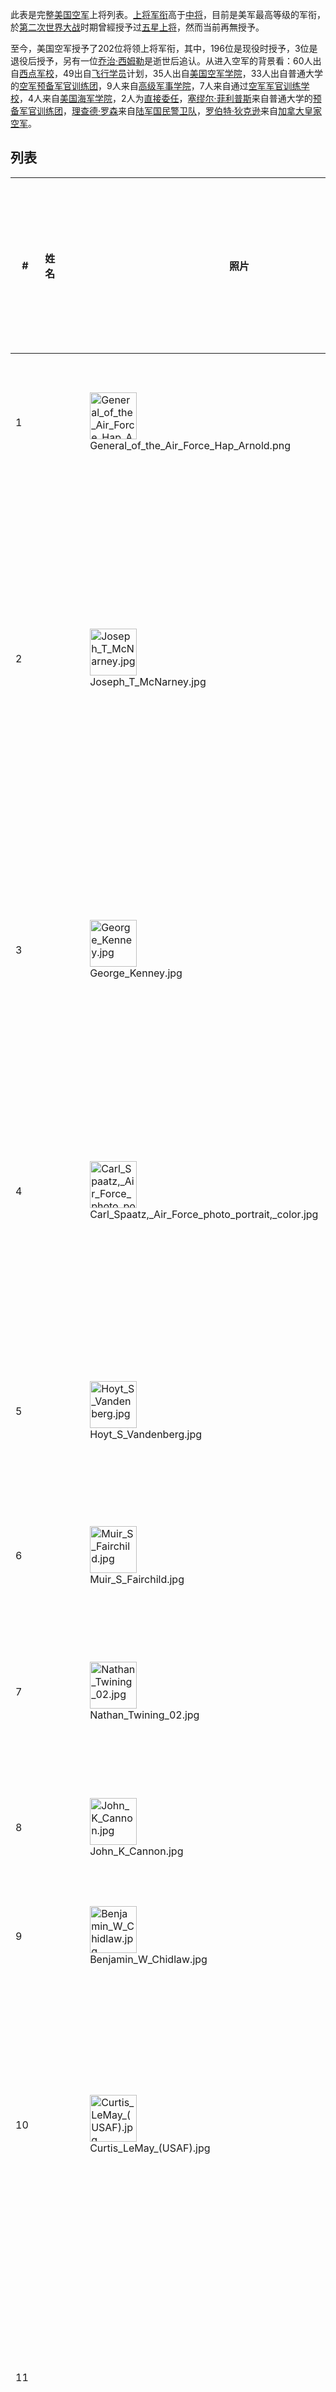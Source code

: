{{noteTA
|1=zh:乔治;zh-hans:乔治;zh-hk:佐治;zh-sg:乔治;zh-tw:喬治;zh-cn:乔治;
}}

此表是完整[[美国空军|美国空军]]上将列表。[[上将|上将]][[军衔|军衔]]高于[[中将|中将]]，目前是美军最高等级的军衔，於[[第二次世界大战|第二次世界大战]]时期曾經授予过[[五星上将|五星上将]]，然而当前再無授予。

至今，美国空军授予了202位将领上将军衔，其中，196位是现役时授予，3位是退役后授予，另有一位[[乔治·西姆勒|乔治·西姆勒]]是逝世后追认。从进入空军的背景看：60人出自[[西点军校|西点军校]]，49出自[[飞行学员|飞行学员]]计划，35人出自[[美国空军学院|美国空军学院]]，33人出自普通大学的[[空军预备军官训练团|空军预备军官训练团]]，9人来自[[高级军事学院|高级军事学院]]，7人来自通过[[空军军官训练学校|空军军官训练学校]]，4人来自[[美国海军学院|美国海军学院]]，2人为[[直接委任|直接委任]]，[[塞缪尔·菲利普斯|塞缪尔·菲利普斯]]来自普通大学的[[预备军官训练团|预备军官训练团]]，[[理查德·罗森|理查德·罗森]]来自[[陆军国民警卫队|陆军国民警卫队]]，[[罗伯特·狄克逊|罗伯特·狄克逊]]来自[[加拿大皇家空军|加拿大皇家空军]]。

== 列表 ==
{|class="wikitable sortable"
! class="unsortable" | #
! width=130 | 姓名
! width=75 class="unsortable" | 照片
! width=85 | 晋升日期
! class="unsortable" | 职位
! width=20 | 上将服役年数
! width=95 | 委任军官背景
! width=20 | 晋升上将时已服役年数
! width=125 class="unsortable" | 备注
|-valign=top
| 1 || {{sort|arnold|[[亨利·阿诺德|亨利·阿诺德]]}}
| [[Image:General_of_the_Air_Force_Hap_Arnold.png|75px]]
| align="right"	| {{sort|1943-03-19|1943年3月19日}}  
|
*[[美國陸軍航空軍|美国陆军航空队]]司令, 1942–1946.
| 3
| 1907 ([[西点|西点]]) || 36	|| (1886–1950)<br>*1944年12月21日晋升为陆军[[五星上将|五星上将]]*1949年5月7日授予空军五星上将.
|-valign=top
| 2 || {{sort|mcnarney|[[约瑟夫·麦克纳尼|约瑟夫·麦克纳尼]]}}
| [[Image:Joseph_T_McNarney.jpg|75px]]
| align="right"	| {{sort|1945-03-07|1945年3月7日}}  
|
*[[联军地中海战区|联军地中海战区]]副司令, 1944–1945.
*[[美陆军欧洲战区|美陆军欧洲战区]]司令，[[盟军德国占领区|盟军德国占领区]]行政长官, 1945–1947.
*[[联合国军事委员会|联合国军事委员会]]，高级委员, 1947.
*[[空军器材司令部|空军器材司令部]]司令, 1947–1949.
*[[国防部管理委员会|国防部管理委员会]]主席, 1949–1952.
| 7
| 1915 ([[西点|西点]]) || 30	|| (1893–1972)
|-valign=top
| 3 || {{sort|kenney|[[乔治·肯尼|乔治·肯尼]]}}
| [[Image:George_Kenney.jpg|75px]]
| align="right"	| {{sort|1945-03-09|1945年3月9日}}  
|
*西南太平洋战区，联军空军司令, 1942–1945.
*[[参联会军事委员会|参联会军事委员会]]，委员, 1945–1946.
*[[战略空军司令部|战略空军司令部]]司令, 1946–1948.
*[[空军大学|空军大学]],校长，1948–1951.
| 6
| 1917 ([[飞行学员队|飞行学员队]])	|| 28	|| (1889–1977)
|-valign = "top"
| 4 || {{sort|spaatz|[[卡尔·安德鲁·斯帕茨|卡尔·斯帕茨]]}}
| [[Image:Carl_Spaatz,_Air_Force_photo_portrait,_color.jpg|75px]]
| align="right"	| {{sort|1945-03-11|1945年3月11日}}  
|
*[[美国驻欧空军|欧洲美军战略空军]]司令, 1944–1945.
*[[美国太平洋空军|太平洋美国战略空军]]司令, 1945.
*[[陆军航空队|陆军航空队]]司令, 1946–1947.
*[[美国空军参谋长|美国空军参谋长]], 1947–1948.
| 3
| 1914 ([[西点|西点]])	|| 31	|| (1891–1974)
|-valign=top
| 5 || {{sort|vandenberg|[[霍伊特·范登堡|霍伊特·范登堡]]}}
| [[Image:Hoyt_S_Vandenberg.jpg|75px]]
| align="right"	| {{sort|1947-10-01|1947年10月1日}}  
|
*[[美国空军第一副参谋长|美国空军第一副参谋长]], 1947–1948.
*[[美国空军参谋长|美国空军参谋长]], 1948–1953.
| 6
| 1923（[[西点|西点]]）	|| 24	|| (1899–1954)<br>
* [[中央情报总监|中央情报总监]]，1946–1947
* 参议员[[亚瑟·范登堡|亚瑟·范登堡]]的侄子
* 儿子与空军上将[[利昂·约翰逊|利昂·约翰逊]]女儿成婚
|-valign=top
| 6 || {{sort|fairchild|[[缪尔·费尔柴尔德|缪尔·费尔柴尔德]]}}
| [[Image:Muir_S_Fairchild.jpg|75px]]
| align="right"	| {{sort|1948-05-27|1948年5月27日}}  
|
*[[美国空军第一副参谋长|美国空军第一副参谋长]] , 1948–1950.
| 2
| 1918 ([[飞行学员队|飞行学员队]]）	|| 30	|| (1894–1950) 逝世于任上
|-valign=top
| 7 || {{sort|twining|[[内森·特文宁|内森·特文宁]]}}
| [[Image:Nathan_Twining_02.jpg|75px]]
| align="right"	| {{sort|1950-10-10|1950年10月10日}}  
|
*[[美国空军第一副参谋长|美国空军第一副参谋长]] , 1950–1953.
*[[美国空军参谋长|美国空军参谋长]], 1953–1957.
*[[参谋长联席会议主席|参谋长联席会议主席]] , 1957–1960.
| 10
| 1918 ([[西点|西点]])	|| 32	|| (1897–1982) 其兄弟为 [[海军陆战队上将|海军陆战队上将]] [[梅里尔·特文宁|梅里尔·特文宁]].
|-valign=top
| 8 || {{sort|cannon|[[约翰·坎侬|约翰·坎侬]]}}
| [[Image:John_K_Cannon.jpg|75px]]
| align="right"	| {{sort|1951-10-29-00|29 Oct 1951}}  
|
*[[战术空军司令部|战术空军司令部]] 司令, 1951–1954.
| 3
| 1917 ([[直接委任|直接委任]])	|| 34	|| (1892–1955)
|-valign=top
| 9 || {{sort|chidlaw|[[本杰明·奇德劳|本杰明·奇德劳]]}}
| [[Image:Benjamin_W_Chidlaw.jpg|75px]]
| align="right"	| {{sort|1951-10-29-01|29 Oct 1951}}  
|
*[[防空司令部|防空司令部]]司令, 1951–1954.
*[[大陆防空司令部|大陆防空司令部]]总司令, 1954–1955.
| 4
| 1922 ([[西点|西点]])	|| 29	|| (1900–1977)
|-valign=top
| 10 || {{sort|lemay|[[柯蒂斯·李梅|柯蒂斯·李梅]]}}
| [[Image:Curtis_LeMay_(USAF).jpg|75px]]
| align="right"	| {{sort|1951-10-29-02|29 Oct 1951}}  
|
*[[战略空军司令部|战略空军司令部]]司令, 1948–1955.
*[[战略空军司令部|战略空军司令部]]总司令, 1955–1957.
*[[美国空军第一副参谋长|美国空军第一副参谋长]] , 1957–1961.
*[[美国空军参谋长|美国空军参谋长]], 1961–1965.
| 14
| 1929 ([[飞行学员队|飞行学员队]])	|| 22	|| (1906–1990) <br>1968年，参选总统，獲独立党提名为副总统
|-valign=top
| 11 || {{sort|norstad|[[劳里斯·诺斯塔德|劳里斯·诺斯塔德]]}}
| 
| align="right"	| {{sort|1952-07-05-00| 5 Jul 1952}}  
|
*[[美国驻欧空军|美国驻欧空军]]（USAFE）总司令, 19511953.
*[[欧洲盟军司令|欧洲盟军司令]]空军帮办, 1953–1956.
*[[美国欧洲司令部|美国欧洲司令部]]总司令, 1956–1962.
*[[欧洲最高盟军司令|欧洲最高盟军司令]], 1962–1963.
| 11
| 1930 ([[西点|西点]])	|| 22	|| (1907–1988)
|-valign=top
| 12 || {{sort|weyland|[[奥托·维兰德|奥托·维兰德]]}}
| [[Image:Weyland_op.jpg|75px]]
| align="right"	| {{sort|1952-07-05-01| 5 Jul 1952}}  
|
*[[太平洋空军司令|太平洋空军司令]]司令, 1951–1954.
*[[战术空军司令部|战术空军司令部]]司令, 1954–1959.
| 7
| 1923 ([[德州农工大学|德州农工大学]])	|| 29	|| (1902–1979)
|-valign=top
| 13 || {{sort|white|[[托马斯·怀特|托马斯·怀特]]}}
| [[File:Gen_Thomas_Dresser_White.jpg|75px]]
| align="right"	| {{sort|1953-06-30|30 Jun 1953}}  
|
*[[美国空军第一副参谋长|美国空军第一副参谋长]], 1953–1957.
*[[美国空军参谋长|美国空军参谋长]], 1957–1961.
| 8
| 1920 ([[西点|西点]])	|| 33	|| (1902–1965)
|-valign=top
| 14 || {{sort|rawlings|[[埃德温·罗林斯|埃德温·罗林斯]]}}
| [[Image:Edwin_Rawlings.jpg|75px]]
| align="right"	| {{sort|1954-02-19-00|19 Feb 1954}}  
|
*[[空军器材司令部|空军器材司令部]]司令, 1951–1959.
| 5
| 1930 ([[飞行学员队|飞行学员队]])	|| 24	|| (1904–1997)
|-valign=top
| 15 || {{sort|partridge|[[厄尔·帕特里奇|厄尔·帕特里奇]]}}
| [[Image:Earle_Everard_Partridge.jpg|75px]]
| align="right"	| {{sort|1954-02-19-01|19 Feb 1954}}  
|
*[[美国太平洋空军|美国太平洋空军]]司令, 1954–1955.
*[[大陆防空司令部|大陆防空司令部]]总司令, 1955–1957.
*[[北美防空司令部|北美防空司令部]]总司令, 1957–1959.
| 5
| 1924 ([[西点|西点]])	|| 30	|| (1900–1990)
|-valign=top
| 16 || {{sort|cookorvalr|[[奥瓦尔·库克|奥瓦尔·库克]]}}
| [[File:GEN_Cook,_Orval_Ray_(2).jpg|75px]]
| align="right"	| {{sort|1954-04-01| 1 Apr 1954}}  
|
*[[美国欧洲司令部|美国欧洲司令部]]副司令, 1954–1956.
| 2
| 1922 ([[西点|西点]])	|| 32	|| (1898–1980)
|-valign=top
| 17 || {{sort|kuter|[[劳伦斯·库特|劳伦斯·库特]]}}
| [[Image:Gen-Laurence-S--Kuter.jpg|75px]]
| align="right"	| {{sort|1955-05-29|29 May 1955}}  
|
*[[美国太平洋空军|美国太平洋空军]]司令， 1955–1957.
*[[美国太平洋空军|美国太平洋空军]]总司令, 1957–1959.
*[[北美防空司令部|北美防空司令部]]总司令, 1959–1962.
| 7
| 1927 ([[西点|西点]])	|| 28	|| (1905–1979)<ref name=kuter>1948年提名为[[民航委员会|民航委员会]]主席，后撤销.</ref>  [[国际民航组织|国际民航组织]]美方代表, 1946–1948.
|-valign=top
| 18 || {{sort|power|[[托马斯·鲍尔|托马斯·鲍尔]]}}
| [[Image:Thomas_S_Power.jpg|75px]]
| align="right"	| {{sort|1957-06-30|30 Jun 1957}}  
|
*[[战略空军司令部|战略空军司令部]]总司令, 1957–1964.
| 7
| 1929 ([[飞行学员队|飞行学员队]])	|| 28	|| (1905–1970)
|-valign=top
| 19 || {{sort|everest|[[弗兰克·埃文斯特|弗兰克·埃文斯特]]}}
| [[Image:Frank_F_Everest.jpg|75px]]
| align="right"	| {{sort|1957-07-01| 1 Jul 1957}}  
|
*[[驻欧空军|驻欧空军]]总司令, 1957–1959.
*[[战术空军|战术空军]]司令, 1959–1961.
| 4
| 1928 ([[西点|西点]])	|| 29	|| (1904–1983)
|-valign=top
| 20 || {{sort|johnsonleonw|[[列昂·约翰逊|列昂·约翰逊]]}}
| [[Image:Leon_W_Johnson.jpg|75px]]
| align="right"	| {{sort|1957-08-31|31 Aug 1957}}  
|
*[[北约军事委员会|北约军事委员会]]美方军事代表, 1956–1958.
*[[欧洲盟军最高司令|欧洲盟军最高司令]]空军帮办, 1958–1961.
*[[国家安全委员会|国家安全委员会]]网络评估分会参谋部主任, 1961–1965.
| 8
| 1926 ([[西点|西点]])	|| 31	|| (1904–1997)<ref name=leonjohnson>1961年7月31日以上将军衔退役，9月被召回，1965年4月30日再次以上将军衔退役.</ref> 1943年获得[[荣誉勋章|荣誉勋章]], . 女儿嫁给了空军上将[[霍伊特·范登堡|霍伊特·范登堡]]的儿子.
|-valign=top
| 21 || {{sort|cabell|[[查尔斯·卡贝尔|查尔斯·卡贝尔]]}}
| [[Image:Charles_p_cabell.jpg|75px]]
| align="right"	| {{sort|1958-07-11|11 Jul 1958}}  
|
*[[中情局|中情局]]副局长, 1953–1962.
| 4
| 1925 ([[西点|西点]])	|| 33	|| (1903–1971) 堂兄为海军上将[[理查德·杰克逊|理查德·杰克逊]].
|-valign=top
| 22 || {{sort|anderson|[[萨缪尔·安德森|萨缪尔·安德森]]}}
| [[Image:Samuel_E_Anderson.jpg|75px]]
| align="right"	| {{sort|1959-03-10|10 Mar 1959}}  
|
*[[空军器材司令部|空军器材司令部]]司令, 1959–1961.
*[[空军后勤司令部|空军后勤司令部]]司令, 1961.
*[[欧洲盟军最高司令|欧洲盟军最高司令]]空军帮办, 1961–1963.
| 4
| 1928 ([[西点|西点]])	|| 31	|| (1906–1982)
|-valign=top
| 23 || {{sort|odonnell|[[小埃米特·奥唐奈尔|小埃米特·奥唐奈尔]]}}
| [[Image:General_Emmett_Rosie_O'Donnell.jpg|75px]]
| align="right"	| {{sort|1959-07-31|31 Jul 1959}}  
|
*[[美国太平洋空军|太平洋空军]]（PACAF）总司令, 1959–1963.
| 4
| 1928 ([[西点|西点]])	|| 31	|| (1906–1972)
|-valign=top
| 24 || {{sort|smithfrederich|[[小弗雷德里克·斯密斯|小弗雷德里克·斯密斯]]}}
| <!-- 檔案不存在 [[Image:GEN_Smith,_Frederic_Harrison,_Jr_.jpg|75px]] -->
| align="right"	| {{sort|1959-08-01| 1 Aug 1959}}  
|
*[[驻欧空军|驻欧空军]]总司令, 1959–1961.
*[[美国空军第一副参谋长|美国空军第一副参谋长]] , 1961–1962.
| 3
| 1929 ([[西点|西点]])	|| 30	|| (1908–1980) 海军五星上将[[欧内斯特·金|欧内斯特·金]]的女婿.
|-valign=top
| 25 || {{sort|landon|[[杜鲁门·兰德勒|杜鲁门·兰德勒]]}}
| [[Image:Truman_Landon.jpg|75px]]
| align="right"	| {{sort|1961-06-28|28 Jun 1961}}  
|
*[[驻欧空军|驻欧空军]]总司令, 1961–1963.
| 2
| 1928 ([[西点|西点]])	|| 33	|| (1905–1986)
|-valign=top
| 26 || {{sort|mckeewilliamf|[[威廉·麦基|威廉·麦基]]}}
| [[Image:General_William_F_McKee,_USAF.JPG|75px]]
| align="right"	| {{sort|1961-06-29|29 Jun 1961}}  
|
*[[空军后勤司令部|空军后勤司令部]]司令, 1961–1962.
*[[美国空军第一副参谋长|美国空军第一副参谋长]] , 1962–1964.
| 3
| 1929 ([[西点|西点]])	|| 32	|| (1906–1987) [[美国宇航局|美国宇航局]]副局长, 1964–1965; [[联邦航空管理局|联邦航空管理局]]局长, 1965–1968.
|-valign=top
| 27 || {{sort|sweeney|[[小沃尔特·斯威尼|小沃尔特·斯威尼]]}}
| [[Image:Walter_C._Sweeney.jpg|75px]]
| align="right"	| {{sort|1961-06-30|30 Jun 1961}}  
|
*[[战术空军司令部|战术空军司令部]]司令, 1961–1965.
| 4
| 1930 ([[西点|西点]])	|| 31	|| (1909–1965)
|-valign=top
| 28 || {{sort|schriever|[[伯纳德·施里弗|伯纳德·施里弗]]}}
| [[Image:Bernard_Adolph_Schriever.jpg|75px]]
| align="right"	| {{sort|1961-07-01| 1 Jul 1961}}  
|
*[[空军系统司令部|空军系统司令部]]司令, 1961–1966.
| 5
| 1931 ([[德州农工大学|德州农工大学]])	|| 30	|| (1910–2005)
|-valign=top
| 29 || {{sort|gerhart|[[约翰·格哈特|约翰·格哈特]]}}
| [[Image:John_K_Gerhart.jpg|75px]]
| align="right"	| {{sort|1962-06-29|29 Jun 1962}}  
|
*[[北美防空司令部|北美防空司令部]]总司令, 1962–1965.
| 3
| 1929 ([[飞行学员队|飞行学员队]])	|| 33	|| (1907–1981)
|-valign=top
| 30 || {{sort|strother|[[迪安·斯特罗瑟|迪安·斯特罗瑟]]}}
| [[Image:Dean_Coldwell_Strother.jpg|75px]]
| align="right"	| {{sort|1962-06-30|30 Jun 1962}}  
|
*[[北约军事委员会|北约军事委员会]]美方军事代表, 1962–1965.
*[[北美防空司令部|北美防空司令部]]总司令, 1965–1966.
| 4
| 1931 ([[西点|西点]])	|| 31	|| (1908–2000)
|-valign=top
| 31 || {{sort|bradley|[[马克·布拉德利|马克·布拉德利]]}}
| [[Image:Mark_Edward_Bradley.jpg|75px]]
| align="right"	| {{sort|1962-07-01| 1 Jul 1962}}  
|
*[[空军后勤司令部|空军后勤司令部]]司令, 1962–1965.
| 3
| 1930 ([[西点|西点]])	|| 32	|| (1907–1999)
|-valign=top
| 32 || {{sort|mcconnell|[[约翰·麦克康奈尔|约翰·麦克康奈尔]]}}
| [[Image:John_P._McConnell.jpg|75px]]
| align="right"	| {{sort|1962-10-01| 1 Oct 1962}}  
|
* [[美国欧洲司令部|美国欧洲司令部]]副总司令, 1962–1964.
*[[美国空军第一副参谋长|美国空军第一副参谋长]], 1964–1965.
*[[美国空军参谋长|美国空军参谋长]], 1965–1969.
| 7
| 1932 ([[西点|西点]])	|| 30	|| (1908–1986)
|-valign=top
| 33 || {{sort|lee|[[罗伯特_Merrill_Lee|罗伯特·李]]}}
| [[Image:Robert_Merrill_Lee.jpg|75px]]
| align="right"	| {{sort|1963-06-04| 4 Jun 1963}}  
|
*[[欧洲盟军司令|欧洲盟军司令]]空军帮办, 1963–1966.
| 3
| 1931 ([[西点|西点]])	|| 32	|| (1909–2003)
|-valign=top
| 34 || {{sort|smart|[[雅各布·斯玛特|雅各布·斯玛特]]}}
| [[Image:Smart_je.jpg|75px]]
| align="right"	| {{sort|1963-06-05| 5 Jun 1963}}  
|
*[[太平洋空军司令|太平洋空军司令]]总司令, 1963–1964.
*[[美国欧洲司令部|美国欧洲司令部]]副总司令, 1964–1966.
| 3
| 1931 ([[西点|西点]])	|| 32	|| (1909–2006) [[美国宇航局|美国宇航局]]副局长, 1967–1973.
|-valign=top
| 35 || {{sort|kelly|[[乔·克里|乔·克里]]}}
| [[Image:Joe_W_Kelly.jpg|75px]]
| align="right"	| {{sort|1963-06-06| 6 Jun 1963}}  
|
*[[军事空运局|军事空运局]] 司令, 1960–1964.
| 1
| 1932 ([[西点|西点]])	|| 31	|| (1910–1979)
|-valign=top
| 36 || {{sort|disosway|[[加布里埃尔·迪索斯韦|加布里埃尔·迪索斯韦]]}}
| [[Image:Gabriel_P_Disosway.jpg|75px]]
| align="right"	| {{sort|1963-08-01| 1 Aug 1963}}  
|
*[[美国驻欧空军|美国驻欧空军]]（USAFE）总司令, 1963–1965.
*[[战术空军司令部|战术空军司令部]]司令, 1965–1968.
| 5
| 1933 ([[西点|西点]])	|| 30	|| (1910–2001)
|-valign=top
| 37 || {{sort|harris|[[小亨特·哈里斯|小亨特·哈里斯]]}}
| [[Image:Hunter_Harris.jpg|75px]]
| align="right"	| {{sort|1964-07-18|18 Jul 1964}}  
|
*[[太平洋空军司令|太平洋空军司令]]司令, 1964–1967.
| 3
| 1932 ([[西点|西点]])	|| 32	|| (1909–1987)
|-valign=top
| 38 || {{sort|esteshowellmjr|[[豪厄尔·埃斯蒂斯二世|豪厄尔·埃斯蒂斯二世]]}}
| [[Image:Estes_howell_m_jr.jpg|75px]]
| align="right"	| {{sort|1964-07-19|19 Jul 1964}}  
|
*[[军事空运司令部|军事空运司令部]]司令, 1964–1969.
| 5
| 1936 ([[西点|西点]])	|| 28	|| (1914–2007) 空军上将[[豪厄尔·埃斯蒂斯三世|豪厄尔·埃斯蒂斯三世]]的父亲.
|-valign=top
| 39 || {{sort|ryanjohnd|[[约翰·瑞恩|约翰·瑞恩]]}}
| [[File:GEN_Ryan,_John_Dale_(2).jpg|75px]]
| align="right"	| {{sort|1964-12-01| 1 Dec 1964}}  
|
*[[战略空军司令部|战略空军司令部]]总司令, 1964–1967.
*[[太平洋空军司令|太平洋空军司令]]总司令, 1967–1968.
*[[美国空军第一副参谋长|美国空军第一副参谋长]], 1968–1969.
*[[美国空军参谋长|美国空军参谋长]], 1969–1973.
| 9
| 1938 ([[西点|西点]])	|| 26	|| (1915–1983) 空军上将[[迈克尔·瑞恩|迈克尔·瑞恩]]的父亲.
|-valign=top
| 40 || {{sort|blanchard|[[威廉·布兰卡德|威廉·布兰卡德]]}}
| [[Image:William_H_Blanchard.jpg|75px]]
| align="right"	| {{sort|1965-02-19|19 Feb 1965}}  
|
*[[美国空军第一副参谋长|美国空军第一副参谋长]], 1965–1966.
| 1
| 1938 ([[西点|西点]])	|| 27	|| (1916–1966) 在任上逝世
|-valign=top
| 41 || {{sort|hobson|[[肯尼斯·霍布森|肯尼斯·霍布森]]}}
| [[Image:Kenneth_Hobson.jpg|75px]]
| align="right"	| {{sort|1965-07-31|31 Jul 1965}}  
|
*[[空军后勤司令部|空军后勤司令部]]司令, 1965–1967.
| 2
| 1932 ([[西点|西点]])	|| 33	|| (1908–1979)
|-valign=top
| 42 || {{sort|holloway|[[布鲁斯·霍洛韦|布鲁斯·霍洛韦]]}}
| [[Image:Bruce_K_Holloway.jpg|75px]]
| align="right"	| {{sort|1965-08-01| 1 Aug 1965}}  
|
*[[美国驻欧空军|美国驻欧空军]]（USAFE）总司令, 1965–1966.
*[[美国空军第一副参谋长|美国空军第一副参谋长]], 1966–1968.
*[[战略空军司令部|战略空军司令部]]总司令, 1968–1972.
| 7
| 1937 ([[西点|西点]])	|| 28	|| (1912–1999)
|-valign=top
| 43 || {{sort|stone|[[威廉·斯通|威廉·斯通]]}}
| [[Image:William_Sebastian_Stone.jpg|75px]]
| align="right"	| {{sort|1966-07-28|28 Jul 1966}}  
|
*[[欧洲盟军司令|欧洲盟军司令]]空军帮办, 1966–1968.
| 2
| 1934 ([[西点|西点]])	|| 32	|| (1910–1968) 在任上逝世. 第三任[[美國空軍學院|美國空軍學院]]院长, 1959–1962.
|-valign=top
| 44 || {{sort|reeves|[[雷蒙德·里夫斯|雷蒙德·里夫斯]]}}
| [[Image:Raymond_J_Reeves.jpg|75px]]
| align="right"	| {{sort|1966-07-29|29 Jul 1966}}  
|
*[[北美防空司令部|北美防空司令部]]总司令, 1966–1969.
| 3
| 1934 ([[西点|西点]])	|| 32	|| (1909–1998)
|-valign=top
| 45 || {{sort|ferguson|[[詹姆斯·弗格森|詹姆斯·弗格森]]}}
| [[Image:General_James_Ferguson.jpg|75px]]
| align="right"	| {{sort|1966-07-30|30 Jul 1966}}  
|
*[[空军系统司令部|空军系统司令部]]司令, 1966–1970.
| 4
| 1937 ([[飞行学员队|飞行学员队]])	|| 29	|| (1913–2000)
|-valign=top
| 46 || {{sort|burchinal|[[大卫·伯奇纳尔|大卫·伯奇纳尔]]}}
| [[Image:David_A_Burchinal.jpg|75px]]
| align="right"	| {{sort|1966-07-31|31 Jul 1966}}  
|
*[[美国欧洲司令部|美国欧洲司令部]]副总司令, 1966–1973.
| 7
| 1940 ([[飞行学员队|飞行学员队]])	|| 26	|| (1915–1990)
|-valign=top
| 47 || {{sort|preston|[[莫里斯·普雷斯顿|莫里斯·普雷斯顿]]}}
| [[Image:Prestonheadshot.jpg|75px]]
| align="right"	| {{sort|1966-08-01| 1 Aug 1966}}  
|
*[[美国驻欧空军|美国驻欧空军]]（USAFE） 总司令, 1966–1968.
| 2
| 1937 ([[西点|西点]])	|| 29	|| (1912–1983)
|-valign=top
| 48 || {{sort|nazzaro|[[约瑟夫·纳扎罗|约瑟夫·纳扎罗]]}}
| [[File:GEN_Joseph_J_Nazzaro.jpg|75px]]
| align="right"	| {{sort|1967-02-01| 1 Feb 1967}}  
|
*[[战略空军司令部|战略空军司令部]]总司令, 1967–1968.
*[[太平洋空军司令|太平洋空军司令]]总司令, 1968–1971.
| 4
| 1936 ([[西点|西点]])	|| 31	|| (1913–1990)
|-valign=top
| 49 || {{sort|gerrity|[[托马斯·格里蒂|托马斯·格里蒂]]}}
| [[Image:Thomas_Patrick_Gerrity.jpg|75px]]
| align="right"	| {{sort|1967-08-01| 1 Aug 1967}}  
|
*[[空军后勤司令部|空军后勤司令部]]司令, 1967–1968.
| 1
| 1940 ([[飞行学员队|飞行学员队]])	|| 27	|| (1913–1968) 在任上逝世
|-valign=top
| 50 || {{sort|momyer|[[威廉·莫迈耶|威廉·莫迈耶]]}}
| [[Image:William_w_momyer.jpg|75px]]
| align="right"	| {{sort|1967-12-13|13 Dec 1967}}  
|
*[[第7航空队|第7航空队]]司令, 1966–1968.
*[[战术空军司令部|战术空军司令部]]司令, 1968–1973.
| 6
| 1939 ([[飞行学员队|飞行学员队]])	|| 28	|| (1916–2012)
|-valign=top
| 51 || {{sort|merrell|[[杰克·梅里尔|杰克·梅里尔]]}}
| [[Image:Jack_G._Merrell_portrait.jpg|75px]]
| align="right"	| {{sort|1968-03-29|29 Mar 1968}}  
|
*[[空军后勤司令部|空军后勤司令部]]司令, 1968–1972.
| 4
| 1939 ([[西点|西点]])	|| 29	|| (1915–1993)
|-valign=top
| 52 || {{sort|wade|[[霍勒斯·韦德|霍勒斯·韦德]]}}
| [[Image:Horace_M._Wade.jpg|75px]]
| align="right"	| {{sort|1968-07-31|31 Jul 1968}}  
|
*[[美国驻欧空军|美国驻欧空军]]（USAFE）总司令, 1968–1969.
*[[欧洲盟军最高司令部|欧洲盟军最高司令部]]参谋长, 1969–1972.
*[[美国空军第一副参谋长|美国空军第一副参谋长]], 1972–1973.
| 5
| 1938 ([[飞行学员队|飞行学员队]])	|| 30	|| (1916–2001)
|-valign=top
| 53 || {{sort|brown|[[乔治·布朗|乔治·布朗]]}}
| [[Image:GEN_George_Brown.JPG|75px]]
| align="right"	| {{sort|1968-08-01| 1 Aug 1968}}  
|
* [[第7航空队|第7航空队]]司令, 1968–1970.
*[[空军系统司令部|空军系统司令部]]司令, 1970–1973.
*[[美国空军参谋长|美国空军参谋长]], 1973–1974.
*[[参谋长联席会议主席|参谋长联席会议主席]] , 1974–1978.
| 10
| 1941 ([[西点|西点]])	|| 27	|| (1918–1978)
|-valign=top
| 54 || {{sort|holzapple|[[约瑟夫·霍尔扎普尔|约瑟夫·霍尔扎普尔]]}}
| [[Image:Joseph_R_Holzapple.jpg|75px]]
| align="right"	| {{sort|1969-02-01| 1 Feb 1969}}  
|
*[[美国驻欧空军|美国驻欧空军]]（USAFE） 总司令, 1969–1971.
| 2
| 1941 ([[飞行学员队|飞行学员队]])	|| 28	|| (1914–1973)
|-valign=top
| 55 || {{sort|mckeesethj|[[赛斯·麦基|赛斯·麦基]]}}
| [[Image:Seth_J_McKee.jpg|75px]]
| align="right"	| {{sort|1969-07-30|30 Jul 1969}}  
|
*[[北美防空司令部|北美防空司令部]]总司令, 1969–1973.
| 4
| 1939 ([[飞行学员队|飞行学员队]])	|| 30	|| (1916–)
|-valign=top
| 56 || {{sort|meyer|[[约翰·迈耶|约翰·迈耶]]}}
| [[Image:JohnCMeyer.jpg|75px]]
| align="right"	| {{sort|1969-07-31|31 Jul 1969}}  
|
*[[美国空军第一副参谋长|美国空军第一副参谋长]], 1969–1972.
*[[战略空军司令部|战略空军司令部]]总司令, 1972–1974.
| 5
| 1940 ([[飞行学员队|飞行学员队]])	|| 29	|| (1919–1975)
|-valign=top
| 57 || {{sort|catton|[[杰克·卡顿|杰克·卡顿]]}}
| [[Image:Jack_J._Catton_(color).jpg|75px]]
| align="right"	| {{sort|1969-08-01| 1 Aug 1969}}  
|
*[[军事空运司令部|军事空运司令部]]司令, 1969–1972.
*[[空军后勤司令部|空军后勤司令部]]司令, 1972–1974.
| 5
| 1941 ([[飞行学员队|飞行学员队]])	|| 28	|| (1920–1990)
|-valign=top
| 58 || {{sort|clay|[[小卢修斯·克莱|小卢修斯·克莱]]}}
| [[Image:Lucius_D_Clay_Jr.jpg|75px]]
| align="right"	| {{sort|1970-09-01| 1 Sep 1970}}  
|
*[[第7航空队|第7航空队]]司令, 1970–1971.
*[[太平洋空军司令|太平洋空军司令]]总司令, 1971–1973.
*[[北美防空司令部|北美防空司令部]]总司令, 1975.
| 5
| 1942 ([[西点|西点]])	|| 28	|| (1919–1994) 陆军上将[[卢修斯·克莱|卢修斯·克莱]]的儿子; 参议员[[亚历山大·克莱|亚历山大·克莱]]的孙子.
|-valign=top
| 59 || {{sort|milton|[[西奥多·米尔顿|西奥多·米尔顿]]}}
| [[Image:TheodoreRMilton.jpg|75px]]
| align="right"	| {{sort|1971-07-31|31 Jul 1971}}  
|
*[[北约军事委员会|北约军事委员会]]美方军事代表, 1971–1974.
| 3
| 1940 ([[西点|西点]])	|| 31	|| (1915–2010)
|-valign=top
| 60 || {{sort|lavelle|[[约翰·拉维勒|约翰·拉维勒]]}}
| [[File:John_D._Lavelle_portrait.jpg|75px]]
| align="right"	| {{sort|1971-08-01| 1 Aug 1971}}  
|
*[[第7航空队|第7航空队]]司令, 1971–1972.
| 1
| 1940 ([[飞行学员队|飞行学员队]])	|| 31	|| (1916–1979)1972年被解职以少将军衔退役
|-valign=top
| 61 || {{sort|jonesdavidc|[[大卫·琼斯|大卫·琼斯]]}}
| [[Image:David_C_Jones_official_portrait.jpg|75px]]
| align="right"	| {{sort|1971-09-01| 1 Sep 1971}}  
|
*[[美国驻欧空军|美国驻欧空军]]（USAFE）总司令, 1974.
*[[美国空军参谋长|美国空军参谋长]], 1974–1978.
*[[参谋长联席会议主席|参谋长联席会议主席]] , 1978–1982.
| 11
| 1943 ([[飞行学员队|飞行学员队]])	|| 28	|| (1921–)
|-valign=top
| 62 || {{sort|vogt|[[小约翰·沃格特|小约翰·沃格特]]}}
| [[Image:General_John_William_Vogt.jpg|75px]]
| align="right"	| {{sort|1972-04-07| 7 Apr 1972}}  
|
*[[第7航空队|第7航空队]]司令, 1972–1973.
*[[太平洋空军司令|太平洋空军司令]]总司令, 1973–1974.
*[[美国驻欧空军|美国驻欧空军]]（USAFE）总司令, 1974–1975.
| 3
| 1942 ([[飞行学员队|飞行学员队]])	|| 30	|| (1920–2010)
|-valign=top
| 63 || {{sort|dougherty|[[拉塞尔·多尔蒂|拉塞尔·多尔蒂]]}}
| [[Image:Russell_E_Dougherty.jpg|75px]]
| align="right"	| {{sort|1972-05-01| 1 May 1972}}  
|
*[[欧洲盟军最高司令部|欧洲盟军最高司令部]]参谋长, 1972–1974.
*[[战略空军司令部|战略空军司令部]]总司令, 1974–1977.
| 5
| 1943 ([[飞行学员队|飞行学员队]])	|| 29	|| (1920–2007) 空军上将[[约瑟夫·拉尔斯顿|约瑟夫·拉尔斯顿]]的岳父.
|-valign=top
| * || {{sort|simler|[[乔治·西姆勒|乔治·西姆勒]]}}
| [[File:GEN_(posthumous)_Simler,_George_B.jpg|75px]]
| align="right"	| {{sort|1972-08-16|16 Aug 1972}}  
|
*(逝世后追认)
| 0
| 1942 ([[飞行学员队|飞行学员队]])	|| 30	|| (1921–1972)<ref name=simler>本应于于1972年9月12日就任[[军事空运司令部|军事空运司令部]]司令,但9日死于空难，后追认上将，日期定于8月16日.</ref>
|-valign=top
| 64 || {{sort|carlton|[[保罗·卡尔顿|保罗·卡尔顿]]}}
| [[Image:Paul_K._Carlton_portrait.jpg|75px]]
| align="right"	| {{sort|1972-10-09| 9 Oct 1972}}  
|
*[[军事空运司令部|军事空运司令部]]司令, 1972–1977.
*[[军事空运司令部|军事空运司令部]]总司令, 1977.
| 5
| 1942 ([[飞行学员队|飞行学员队]])	|| 30	|| (1921–2009)
|-valign=top
| 65 || {{sort|okeefe|[[蒂莫西·欧基夫|蒂莫西·欧基夫]]}}
| [[Image:Timothy_F._O'Keefe.jpg|75px]]
| align="right"	| {{sort|1973-00-00|       1973}}  
|
*[[第7航空队|第7航空队]]司令, 1973–1974.
| 1
| 1940 ([[飞行学员队|飞行学员队]])	|| 33	|| (1919–1984)
|-valign=top
| 66 || {{sort|eade|[[乔治·伊德|乔治·伊德]]}}
| [[File:GEN_Eade,_George_James_(1).jpeg|75px]]
| align="right"	| {{sort|1973-04-18|18 Apr 1973}}  
|
*[[欧洲盟军司令|欧洲盟军司令]]空军帮办, 1973–1975.
| 2
| 1942 ([[飞行学员队|飞行学员队]])	|| 31	|| (1921–)
|-valign=top
| 67 || {{sort|phillips|[[萨缪尔·菲利普斯|萨缪尔·菲利普斯]]}}
| [[Image:Samuel_C._Phillips.jpg|75px]]
| align="right"	| {{sort|1973-08-01| 1 Aug 1973}}  
|
*[[空军系统司令部|空军系统司令部]]司令, 1973–1975.
| 2
| 1942 ([[预备军官训练团|预备军官训练团]])	|| 31	|| (1921–1990) [[国家安全局|国家安全局]]局长, 1972–1973.
|-valign=top
| 68 || {{sort|ellis|[[理查德·埃利斯|理查德·埃利斯]]}}
| [[Image:GEN_Ellis,_Richard_Hastings.jpg|75px]]
| align="right"	| {{sort|1973-09-30|30 Sep 1973}}  
|
*[[美国空军第一副参谋长|美国空军第一副参谋长]], 1973–1975.
*[[美国驻欧空军|美国驻欧空军]]（USAFE）总司令, 1975–1977.
*[[战略空军司令部|战略空军司令部]]总司令, 1977–1981.
| 8
| 1942 ([[飞行学员队|飞行学员队]])	|| 31	|| (1919–1989) [[反弹道导弹协约|反弹道导弹协约]]美方理事, 1982–1989.
|-valign=top
| 69 || {{sort|dixon|[[罗伯特·狄克逊|罗伯特·狄克逊]]}}
| [[Image:Robert_J_Dixon.jpg|75px]]
| align="right"	| {{sort|1973-10-01| 1 Oct 1973}}  
|
*[[战术空军司令部|战术空军司令部]]司令, 1973–1978.
| 5
| 1942 ([[加拿大皇家空军|加拿大皇家空军]])	|| 31	|| (1920–2003)<ref name=dixon>1943年从[[加拿大皇家空军|加拿大皇家空军]]转来.</ref>
|-valign=top
| 70 || {{sort|wilson|[[小路易斯·威尔逊|小路易斯·威尔逊]]}}
| [[Image:Louis_L._Wilson_Jr.jpg|75px]]
| align="right"	| {{sort|1974-07-01| 1 Jul 1974}}  
|
*[[太平洋空军司令|太平洋空军司令]]总司令, 1974–1977.
| 3
| 1943 ([[西点|西点]])	|| 31	|| (1919–2010)
|-valign=top
| 71 || {{sort|seith|[[路易斯·塞思|路易斯·塞思]]}}
| [[Image:GEN_Seith,_Louis_Theodore_(BGEN_Commandant_of_USMA)_-_crop.jpg|75px]]
| align="right"	| {{sort|1974-08-01| 1 Aug 1974}}  
|
*[[欧洲盟军最高司令部|欧洲盟军最高司令部]]参谋长, 1974–1977.
| 3
| 1943 ([[西点|西点]])	|| 31	|| (1921–2007)
|-valign=top
| 72 || {{sort|mcbride|[[威廉·麦克布莱德|威廉·麦克布莱德]]}}
| [[Image:William_V._McBride.jpg|75px]]
| align="right"	| {{sort|1974-09-01| 1 Sep 1974}}  
|
*[[空军后勤司令部|空军后勤司令部]]司令, 1974–1975.
*[[美国空军第一副参谋长|美国空军第一副参谋长]], 1975–1978.
| 4
| 1942 ([[飞行学员队|飞行学员队]])	|| 32	|| (1922–)
|-valign=top
| 73 || {{sort|evans|[[威廉·埃文斯|威廉·埃文斯]]}}
| [[Image:William_John_Evans.jpg|75px]]
| align="right"	| {{sort|1975-08-30|30 Aug 1975}}  
|
*[[空军系统司令部|空军系统司令部]]司令, 1975–1977.
*[[美国驻欧空军|美国驻欧空军]]（USAFE）总司令, 1977–1978.
| 3
| 1946 ([[西点|西点]])	|| 29	|| (1924–2000)
|-valign=top
| 74 || {{sort|rogers|[[迈克尔·罗杰斯|迈克尔·罗杰斯]]}}
| [[Image:F._Michael_Rogers.jpg|75px]]
| align="right"	| {{sort|1975-09-01-00| 1 Sep 1975}}  
|
*[[空军后勤司令部|空军后勤司令部]]司令, 1975–1978.
| 3
| 1943 ([[飞行学员队|飞行学员队]])	|| 32	|| (1921–)
|-valign=top
| 75 || {{sort|james|[[小丹尼尔·詹姆斯|小丹尼尔·詹姆斯]]}}
| [[Image:James_DanielChappie.jpg|75px]]
| align="right"	| {{sort|1975-09-01-01| 1 Sep 1975}}  
|
*[[北美防空司令部|北美防空司令部]]总司令, 1975–1977.
| 2
| 1943 ([[飞行学员队|飞行学员队]])	|| 32	|| (1920–1978)
|-valign=top
| 76 || {{sort|huyser|[[罗伯特·哈伊泽|罗伯特·哈伊泽]]}}
| [[Image:GEN_Huyser,_Robert_E_(LGEN)_cropped.jpg|75px]]
| align="right"	| {{sort|1975-09-01-02| 1 Sep 1975}}  
|
*[[美国欧洲司令部|美国欧洲司令部]]副总司令, 1975–1979.
*[[军事空运司令部|军事空运司令部]]总司令, 1979–1981.
| 6
| 1944 ([[飞行学员队|飞行学员队]])	|| 31	|| (1924–1997) 1979年美国特派[[伊朗|伊朗]]全权公使.
|-valign=top
| 77 || {{sort|roberts|[[约翰·罗伯茨|约翰·罗伯茨]]}}
| [[Image:RobertsKE67589jpg.jpg|75px]]
| align="right"	| {{sort|1977-03-29|29 Mar 1977}}  
|
*[[空军训练司令部|空军训练司令部]]司令, 1975–1979.
| 2
| 1944 ([[飞行学员队|飞行学员队]])	|| 33	|| (1921–1999)
|-valign=top
| 78 || {{sort|moore|[[威廉·摩尔|威廉·摩尔]]}}
| [[Image:William_G._Moore.jpg|75px]]
| align="right"	| {{sort|1977-04-01| 1 Apr 1977}}  
|
*[[军事空运司令部|军事空运司令部]]总司令, 1977–1979.
| 2
| 1941 ([[飞行学员队|飞行学员队]])	|| 36	|| (1920–2012)
|-valign=top
| 79 || {{sort|allenlewjr|[[卢·艾伦|卢·艾伦]]}}
| [[Image:General_Lew_Allen,_official_military_photo.jpg|75px]]
| align="right"	| {{sort|1977-07-31|31 Jul 1977}}  
|
*[[空军系统司令部|空军系统司令部]]司令, 1977–1978.
*[[美国空军第一副参谋长|美国空军第一副参谋长]], 1978.
*[[美国空军参谋长|美国空军参谋长]], 1978–1982.
| 5
| 1946 ([[西点|西点]])	|| 31	|| (1925–2010) [[国家安全局|国家安全局]]局长, 1973–1977; [[喷气推进实验室|喷气推进实验室]]主任, 1982–1990.
|-valign=top
| 80 || {{sort|allenjamesr|[[詹姆斯·艾伦|詹姆斯·艾伦]]}}
| [[Image:James_R_Allen.jpg|75px]]
| align="right"	| {{sort|1977-08-01| 1 Aug 1977}}  
|
*[[欧洲盟军最高司令部|欧洲盟军最高司令部]]参谋长, 1977–1979.
*[[美国欧洲司令部|美国欧洲司令部]]副总司令, 1979–1981.
*[[军事空运司令部|军事空运司令部]]总司令, 1981–1983.
| 6
| 1948 ([[西点|西点]])	|| 29	|| (1925–1992) 第7任[[美國空軍學院|美國空軍學院]]院长, 1974–1977.
|-valign=top
| 81 || {{sort|hilljamese|[[詹姆斯·希尔|詹姆斯·希尔]]}}
| [[File:GEN_Hill,_James_E_(cropped).jpg|75px]]
| align="right"	| {{sort|1977-12-21|21 Dec 1977}}  
|
*[[北美防空司令部|北美防空司令部]]总司令, 1979.
| 2
| 1943 ([[飞行学员队|飞行学员队]])	|| 34	|| (1921–1999)
|-valign=top
| 82 || {{sort|poe|[[布赖斯·坡二世|布赖斯·坡二世]]}}
| [[Image:Bryce_Poe_II_portrait.jpg|75px]]
| align="right"	| {{sort|1978-02-02| 2 Feb 1978}}  
|
*[[空军后勤司令部|空军后勤司令部]]司令, 1978–1981.
| 3
| 1946 ([[西点|西点]])	|| 32	|| (1924–2000)
|-valign=top
| 83 || {{sort|slay|[[埃尔顿·斯雷|埃尔顿·斯雷]]}}
| [[Image:Alton_D_Slay.jpg|75px]]
| align="right"	| {{sort|1978-04-01| 1 Apr 1978}}  
|
*[[空军系统司令部|空军系统司令部]]司令, 1978–1981.
| 3
| 1944 ([[飞行学员队|飞行学员队]])	|| 34	|| (1924–)
|-valign=top
| 84 || {{sort|creech|[[韦尔伯·克里奇|韦尔伯·克里奇]]}}
| [[Image:Wilbur_Creech.jpg|75px]]
| align="right"	| {{sort|1978-05-01| 1 May 1978}}  
|
*[[战术空军司令部|战术空军司令部]]司令, 1978–1984.
| 6
| 1949 ([[飞行学员队|飞行学员队]])	|| 29	|| (1927–2003)
|-valign=top
| 85 || {{sort|hilljamesa|[[詹姆斯·希尔|詹姆斯·希尔]]}}
| [[Image:James_A_Hill.jpg|75px]]
| align="right"	| {{sort|1978-07-10|10 Jul 1978}}  
|
*[[美国空军第一副参谋长|美国空军第一副参谋长]], 1978–1980.
| 2
| 1944 ([[飞行学员队|飞行学员队]])	|| 34	|| (1923–2010)
|-valign=top
| 86 || {{sort|pauly|[[约翰·保利|约翰·保利]]}}
| [[Image:General_John_W._Pauly_January_28,_1982.JPEG|75px]]
| align="right"	| {{sort|1978-08-01| 1 Aug 1978}}  
|
*[[美国驻欧空军|美国驻欧空军]]（USAFE）总司令, 1978–1980.
| 2
| 1945 ([[西点|西点]])	|| 33	|| (1923–)
|-valign=top
| 87 || {{sort|davisbenniel|[[本尼·戴维斯|本尼·戴维斯]]}}
| [[Image:Bennie_Davis.jpg|75px]]
| align="right"	| {{sort|1979-04-01| 1 Apr 1979}}  
|
*[[空军训练司令部|空军训练司令部]]司令, 1979–1981.
*[[战略空军司令部|战略空军司令部]]总司令, 1981–1985.
| 6
| 1950 ([[西点|西点]])	|| 29	|| (1928–2012)
|-valign=top
| 88 || {{sort|smithwilliamy|[[威廉·史密斯|威廉·史密斯]]}}
| [[Image:William_Y._Smith.JPEG|75px]]
| align="right"	| {{sort|1979-07-01| 1 Jul 1979}}  
|
*[[欧洲盟军最高司令部|欧洲盟军最高司令部]]参谋长, 1979–1981.
*[[美国欧洲司令部|美国欧洲司令部]]副总司令, 1981–1983.
| 4
| 1948 ([[西点|西点]])	|| 31	|| (1925–)
|-valign=top
| 89 || {{sort|mathis|[[罗伯特·马蒂斯|罗伯特·马蒂斯]]}}
| [[Image:Robert_C_Mathis.jpg|75px]]
| align="right"	| {{sort|1980-03-01| 1 Mar 1980}}  
|
*[[美国空军第一副参谋长|美国空军第一副参谋长]], 1980–1982.
| 2
| 1948 ([[西点|西点]])	|| 32	|| (1927–)
|-valign=top
| 90 || {{sort|lawson|[[理查德·罗森|理查德·罗森]]}}
| [[Image:Richard_L._Lawson.jpg|75px]]
| align="right"	| {{sort|1980-07-01| 1 Jul 1980}}  
|
*[[北约军事委员会|北约军事委员会]]美方军事代表, 1980–1981.
*[[欧洲盟军最高司令部|欧洲盟军最高司令部]]参谋长, 1981–1983.
*[[美国欧洲司令部|美国欧洲司令部]]副总司令, 1983–1986.
| 6
| 1951 ([[爱荷华州陆军国民警卫队|爱荷华州陆军国民警卫队]])	|| 29	|| (1929–)<ref name=lawson>1952年从[[陆军国民警卫队|陆军国民警卫队]]转来.</ref>
|-valign=top
| 91 || {{sort|gabriel|[[查尔斯·加布里埃尔|查尔斯·加布里埃尔]]}}
| [[Image:Charles_A._Gabriel.jpg|75px]]
| align="right"	| {{sort|1980-08-01| 1 Aug 1980}}  
|
*[[美国驻欧空军|美国驻欧空军]]（USAFE）总司令, 1980–1982.
*[[美国空军参谋长|美国空军参谋长]], 1982–1986.
| 6
| 1950 ([[西点|西点]])	|| 30	|| (1928–2003)
|-valign=top
| 92 || {{sort|marsh|[[罗伯特·马什|罗伯特·马什]]}}
| [[Image:Marsh_rt.jpg|75px]]
| align="right"	| {{sort|1981-02-01| 1 Feb 1981}}  
|
*[[空军系统司令部|空军系统司令部]]司令, 1981–1984.
| 3
| 1949 ([[西点|西点]])	|| 32	|| (1925–)
|-valign=top
| 93 || {{sort|ryanthomasmjr|[[小托马斯·瑞恩|小托马斯·瑞恩]]}}
| [[File:GEN_Thomas_M_Ryan_Jr.jpg|75px]]
| align="right"	| {{sort|1981-07-31|31 Jul 1981}}  
|
*[[空军训练司令部|空军训练司令部]]司令, 1981–1983.
*[[军事空运司令部|军事空运司令部]]总司令, 1983–1985.
| 4
| 1950 ([[飞行学员队|飞行学员队]])	|| 31	|| (1928–)
|-valign=top
| 94 || {{sort|mullins|[[詹姆斯·马林斯|詹姆斯·马林斯]]}}
| [[Image:James_P._Mullins.JPEG|75px]]
| align="right"	| {{sort|1981-08-01| 1 Aug 1981}}  
|
*[[空军后勤司令部|空军后勤司令部]]司令, 1981–1984.
| 3
| 1949 ([[飞行学员队|飞行学员队]])	|| 32	|| (1928–)
|-valign=top
| 95 || {{sort|hartinger|[[詹姆斯·哈廷格|詹姆斯·哈廷格]]}}
| [[Image:James_V_Hartinger.jpg|75px]]
| align="right"	| {{sort|1981-10-01| 1 Oct 1981}}  
|
*[[北美防空司令部|北美防空司令部]]总司令, 1980–1981.
* [[北美防空防天司令部|北美防空防天司令部]]总司令, 1981–1982.
* [[北美防空防天司令部|北美防空防天司令部]]总司令，兼[[美国空军空间司令部|美国空军空间司令部]]司令, 1982–1984.
| 3
| 1949 ([[西点|西点]])	|| 32	|| (1925–2000)
|-valign=top
| 96 || {{sort|omalley|[[杰罗姆·奥马利|杰罗姆·奥马利]]}}
| [[Image:Jerome_F_OMalley.jpg|75px]]
| align="right"	| {{sort|1982-06-01| 1 Jun 1982}}  
|
*[[美国空军第一副参谋长|美国空军第一副参谋长]], 1982–1983.
*[[太平洋空军司令|太平洋空军司令]]总司令, 1983–1984.
*[[战术空军司令部|战术空军司令部]]司令, 1984–1985.
| 3
| 1953 ([[西点|西点]])	|| 29	|| (1932–1985) 逝世于任上
|-valign=top
| 97 || {{sort|minter|[[比利·明特|比利·明特]]}}
| [[Image:Billy_M._Minter.jpg|75px]]
| align="right"	| {{sort|1982-07-01| 1 Jul 1982}}  
|
*[[美国驻欧空军|美国驻欧空军]]（USAFE）总司令, 1982–1984.
| 2
| 1949 ([[飞行学员队|飞行学员队]])	|| 33	|| (1926–2005)
|-valign=top
| 98 || {{sort|iosue|[[安德魯·奧斯威|安德魯·奧斯威]]}}<!-- 依據美國空軍網站http://archive.is/b1xvY，Iosue之發音為「Oz-way」，且此人曾派駐台灣，當地中文新聞將之譯為奧斯威-->
| [[Image:General_Andrew_P._Iosue_May_5,_1986.JPEG|75px]]
| align="right"	| {{sort|1983-07-01| 1 Jul 1983}}  
|
*[[空军训练司令部|空军训练司令部]]司令, 1983–1986.
| 3
| 1951 ([[空军预备役军官训练团|空军预备役军官训练团]])	|| 32	|| (1927–)
|-valign=top
| 99 || {{sort|dalton|[[詹姆斯·达尔顿|詹姆斯·达尔顿]]}}
| [[Image:James_E_Dalton.jpg|75px]]
| align="right"	| {{sort|1983-08-01| 1 Aug 1983}}  
|
*[[欧洲盟军最高司令部|欧洲盟军最高司令部]]参谋长, 1983–1985.
| 2
| 1954 ([[西点|西点]])	|| 29	|| (1930–)
|-valign=top
| 100 || {{sort|skantze|[[劳伦斯·斯坎策|劳伦斯·斯坎策]]}}
| [[Image:Lawrence_A_Skantze.jpg|75px]]
| align="right"	| {{sort|1983-10-06| 6 Oct 1983}}  
|
*[[美国空军第一副参谋长|美国空军第一副参谋长]], 1983–1984.
*司令[[空军系统司令部|空军系统司令部]], 1984–1987.
| 4
| 1952 ([[美国海军学院|美国海军学院]])	|| 31	|| (1928–)
|-valign=top
| 101 || {{sort|welch|[[拉里·韦尔奇|拉里·韦尔奇]]}}
| [[Image:Larry_D._Welch.jpg|75px]]
| align="right"	| {{sort|1984-08-01-00| 1 Aug 1984}}  
|
*[[美国空军第一副参谋长|美国空军第一副参谋长]] , 1984–1985.
*[[战略空军司令部|战略空军司令部]]总司令, 1985–1986.
*[[美国空军参谋长|美国空军参谋长]], 1986–1990.
| 6
| 1953 ([[飞行学员队|飞行学员队]])	|| 31	|| (1934–) [[国防分析研究所|国防分析研究所]]所长, 1990–2003, 2006至今.
|-valign=top
| 102 || {{sort|herres|[[罗伯特·赫雷斯|罗伯特·赫雷斯]]}}
| [[Image:General_Robert_Herres,_military_portrait,_1984.JPEG|75px]]
| align="right"	| {{sort|1984-08-01-01| 1 Aug 1984}}  
|
*[[北美防空防天司令部|北美防空防天司令部]]总司令[[美国空军空间司令部|美国空军空间司令部]]司令, , 1984–1985.
*[[北美防空防天司令部|北美防空防天司令部]]总司令[[美国空间司令部|美国空间司令部]]总司令,[[美国空军空间司令部|美国空军空间司令部]]司令,1985–1986.
*[[北美防空防天司令部|北美防空防天司令部]]总司令[[美国空间司令部|美国空间司令部]]总司令,1986–1987.
*[[参谋长联席会议副主席|参谋长联席会议副主席]], 1987–1990.
| 6
| 1954 ([[美国海军学院|美国海军学院]])	|| 30	|| (1932–2008)
|-valign=top
| 103 || {{sort|bazley|[[罗伯特·贝兹利|罗伯特·贝兹利]]}}
| [[Image:Robert_W._Bazley.JPEG|75px]]
| align="right"	| {{sort|1984-11-01-00| 1 Nov 1984}}  
|
*[[美国太平洋空军|太平洋空军]]（PACAF）总司令, 1984–1986.
| 2
| 1945 ([[飞行学员队|飞行学员队]])	|| 29	|| (1925–2012)
|-valign=top
| 104 || {{sort|donnelly|[[小查尔斯·唐纳利|小查尔斯·唐纳利]]}}
| [[Image:Charles_L._Donnelly,_Jr..JPEG|75px]]
| align="right"	| {{sort|1984-11-01-01| 1 Nov 1984}}  
|
*[[美国驻欧空军|美国驻欧空军]]（USAFE）总司令, 1984–1987.
| 3
| 1952 ([[飞行学员队|飞行学员队]])	|| 32	|| (1929–1994)
|-valign=top
| 105 || {{sort|oloughlin|[[厄尔·奥洛克林|厄尔·奥洛克林]]}}
| [[Image:GEN_Earl_T._O'Loughlin_-_May_2,_1986.JPEG|75px]]
| align="right"	| {{sort|1984-11-01-02| 1 Nov 1984}}  
|
*[[空间后勤司令部|空间后勤司令部]]司令, 1984–1987.
| 3
| 1952 ([[飞行学员队|飞行学员队]])	|| 32	|| (1930–)
|-valign=top
| * || {{sort|doolittle|[[詹姆斯·杜立德|詹姆斯·杜立德]]}}
| [[Image:Lt._General_James_Doolittle,_head_and_shoulders.jpg|75px]]
| align="right"	| {{sort|1985-04-04| 4 Apr 1985}}  
|
*(退役后追认)
| 0
| 1918 ([[飞行学员队|飞行学员队]])	|| 67	|| (1896–1993)<ref name=doolittle>1920年从預備通信兵部隊转役，1930年辞职，1940年召回，1946年转为非现役，1959年2月以中将军衔退役，1985年4月4日在退役名单上晋升上将.</ref> 1942年获得[[荣誉勋章|荣誉勋章]]，1989年获得[[总统自由奖章|总统自由奖章]]。第一位晋升晋升上将的空军后备军官
|-valign=top
| * || {{sort|eaker|[[艾拉·埃克|艾拉·埃克]]}}
| [[Image:LTG_Ira_Eaker.jpg|75px]]
| align="right"	| {{sort|1985-04-26|26 Apr 1985}}  
|
*(退役后追认)
| 0
| 1917 ([[直接委任|直接委任]])	|| 68	|| (1896–1987)<ref name=eaker>1947年4月以少将军衔退役，1948年6月29日于退役名单上晋升中将，1985年4月26日再次晋升上将.</ref>1978年获得[[国会金质奖章|国会金质奖章]]
|-valign=top
| 106 || {{sort|russ|[[罗伯特·拉斯|罗伯特·拉斯]]}}
| [[Image:Robert_D._Russ.JPEG|75px]]
| align="right"	| {{sort|1985-05-22|22 May 1985}}  
|
*[[战术空军司令部|战术空军司令部]]司令, 1985–1991.
| 6
| 1955 ([[空军预备军官训练团|空军预备军官训练团]])	|| 30	|| (1933–1997)
|-valign=top
| 107 || {{sort|chain|[[小约翰·切恩|小约翰·切恩]]}}
| [[Image:John_T_Chain.jpg|75px]]
| align="right"	| {{sort|1985-07-01| 1 Jul 1985}}  
|
*[[欧洲盟军最高司令部|欧洲盟军最高司令部]]参谋长, 1985–1986.
*[[战略空军司令部|战略空军司令部]]总司令, 1986–1991.
| 6
| 1956 ([[空军预备军官训练团|空军预备军官训练团]])	|| 29	|| (1934–) [[助理国务卿|助理国务卿]], 1984–1985.
|-valign=top
| 108 || {{sort|piotrowski|[[约翰·彼得罗夫斯基|约翰·彼得罗夫斯基]]}}
| [[Image:John_L_Piotrowski.jpg|75px]]
| align="right"	| {{sort|1985-08-01| 1 Aug 1985}}  
|
*[[美国空军第一副参谋长|美国空军第一副参谋长]] , 1985–1987.
*[[北美防空防天司令部|北美防空防天司令部]]总司令,[[美国空间司令部|美国空间司令部]]总司令, 1987–1990.
| 5
| 1954 ([[飞行学员队|飞行学员队]])	|| 31	|| (1934–)
|-valign=top
| 109 || {{sort|cassidy|[[杜安·卡西迪|杜安·卡西迪]]}}
| [[Image:Duane_H_Cassidy.jpg|75px]]
| align="right"	| {{sort|1985-11-08| 8 Nov 1985}}  
|
*[[军事空运司令部|军事空运司令部]]总司令, 1985–1987.
*[[美国运输司令部|美国运输司令部]]总司令[[军事空运司令部|军事空运司令部]]总司令, 1987–1989.
| 4
| 1954 ([[飞行学员队|飞行学员队]])	|| 31	|| (1933–)
|-valign=top
| 110 || {{sort|reed|[[罗伯特·里德|罗伯特·里德]]}}
| [[Image:General_Robert_Harvey_Reed_USAF.JPEG|75px]]
| align="right"	| {{sort|1986-07-01| 1 Jul 1986}}  
|
*[[欧洲盟军最高司令部|欧洲盟军最高司令部]]参谋长, 1986–1988.
| 2
| 1953 ([[飞行学员队|飞行学员队]])	|| 33	|| (1929–)
|-valign=top
| 111 || {{sort|richards|[[托马斯·理查德斯|托马斯·理查德斯]]}}
| [[Image:Thomas_C_Richards.jpg|75px]]
| align="right"	| {{sort|1986-12-01| 1 Dec 1986}}  
|
*[[美国欧洲司令部|美国欧洲司令部]]副总司令, 1986–1989.
| 3
| 1956 ([[弗吉尼亚理工大学|弗吉尼亚理工大学]])	|| 30	|| (1930–) [[联邦航空管理局|联邦航空管理局]]局长, 1992–1993.
|-valign=top
| 112 || {{sort|gregory|[[杰克·格里高里|杰克·格里高里]]}}
| [[Image:Jack_I_Gregory.jpg|75px]]
| align="right"	| {{sort|1987-01-01| 1 Jan 1987}}  
|
*[[美国太平洋空军|太平洋空军]]（PACAF）总司令 , 1986–1988.
| 1
| 1953 ([[空军预备军官训练团|空军预备军官训练团]])	|| 34	|| (1931–)
|-valign=top
| 113 || {{sort|hatch|[[小门罗·汉奇|小门罗·汉奇]]}}
| [[Image:Monroe_W_Hatch_Jr.jpg|75px]]
| align="right"	| {{sort|1987-01-29|29 Jan 1987}}  
|
*[[美国空军第一副参谋长|美国空军第一副参谋长]] , 1987–1990.
| 3
| 1951 ([[美国海军学院|美国海军学院]])	|| 36	|| (1933–)
|-valign=top
| 114 || {{sort|kirk|[[威廉·科克|威廉·科克]]}}
| [[Image:William_L._Kirk.JPEG|75px]]
| align="right"	| {{sort|1987-05-01| 1 May 1987}}  
|
*[[美国驻欧空军|美国驻欧空军]]（USAFE）总司令, 1987–1989.
| 2
| 1954 ([[飞行学员队|飞行学员队]])	|| 33	|| (1932–)
|-valign=top
| 115 || {{sort|randolph|[[伯纳德·伦道夫|伯纳德·伦道夫]]}}
| [[Image:Bernard_P_Randolph.jpg|75px]]
| align="right"	| {{sort|1987-08-01-00| 1 Aug 1987}}  
|
*[[空军系统司令部|空军系统司令部]]司令, 1987–1990.
| 3
| 1956 ([[飞行学员队|飞行学员队]])	|| 31	|| (1933–)
|-valign=top
| 116 || {{sort|hansen|[[阿尔佛雷德·汉森|阿尔佛雷德·汉森]]}}
| [[Image:General_Alfred_G._Hansen_-_USAF.JPEG|75px]]
| align="right"	| {{sort|1987-08-01-01| 1 Aug 1987}}  
|
*[[空间后勤司令部|空间后勤司令部]]司令, 1987–1989.
| 2
| 1955 ([[飞行学员队|飞行学员队]])	|| 32	|| (1933–)
|-valign=top
| 117 || {{sort|shaud|[[约翰·沙德|约翰·沙德]]}}
| [[Image:John_A_Shaud.jpg|75px]]
| align="right"	| {{sort|1988-07-01| 1 Jul 1988}}  
|
*[[欧洲盟军最高司令部|欧洲盟军最高司令部]]参谋长, 1988–1991.
| 3
| 1956 ([[西点|西点]])	|| 32	|| (1933–)
|-valign=top
| 118 || {{sort|mcpeak|[[梅里尔_麦克皮克|梅里尔 麦克皮克]]}}
| [[Image:Merrill_McPeak,_official_military_photo.JPEG|75px]]
| align="right"	| {{sort|1988-08-01| 1 Aug 1988}}  
|
*[[美国太平洋空军|太平洋空军]]（PACAF）总司令, 1988–1990.
*[[美国空军参谋长|美国空军参谋长]], 1990–1994.
| 6
| 1957 ([[空军预备军官训练团|空军预备军官训练团]])	|| 31	|| (1936–)
|-valign=top
| 119 || {{sort|dugan|[[迈克尔·杜根|迈克尔·杜根]]}}
| [[Image:Michael_Dugan,_official_military_photo.jpg|75px]]
| align="right"	| {{sort|1989-05-01| 1 May 1989}}  
|
*[[美国驻欧空军|美国驻欧空军]]（USAFE）总司令, 1989–1990.
*[[美国空军参谋长|美国空军参谋长]], 1990.
| 1
| 1958 ([[西点|西点]])	|| 31	|| (1937–) 1990年被解职
|-valign=top
| 120 || {{sort|mccarthy|[[詹姆斯·麦卡锡|詹姆斯·麦卡锡]]}}
| [[File:GEN_McCarthy,_James_P.jpg|75px]]
| align="right"	| {{sort|1989-10-01-00| 1 Oct 1989}}  
|
*[[美国欧洲司令部|美国欧洲司令部]]副总司令, 1989–1992.
| 3
| 1957 ([[空军预备军官训练团|空军预备军官训练团]])	|| 32	|| (1935–)
|-valign=top
| 121 || {{sort|johnsonhansfordt|[[汉斯福德·约翰逊|汉斯福德·约翰逊]]}}
| [[File:General_Hansford_Johnson,_official_military_photo,_1990.jpg|75px]]
| align="right"	| {{sort|1989-10-01-01| 1 Oct 1989}}  
|
*[[美国运输司令部|美国运输司令部]]总司令,[[军事空运司令部|军事空运司令部]]总司令, 1989–1992.
*[[美国运输司令部|美国运输司令部]]总司令,[[空军机动司令部|空军机动司令部]]司令 , 1992.
| 3
| 1959 ([[美國空軍學院|美國空軍學院]])	|| 30	|| (1936–) [[美国海军部|美国海军部]]副部长, 2002–2005.
|-valign=top
| 122 || {{sort|mcdonald|[[查尔斯·麦克唐纳|查尔斯·麦克唐纳]]}}
| [[Image:Charles_C_McDonald.jpg|75px]]
| align="right"	| {{sort|1989-11-01| 1 Nov 1989}}  
|
*[[空间后勤司令部|空间后勤司令部]]司令, 1989–1992.
| 3
| 1956 ([[空军预备军官训练团|空军预备军官训练团]])	|| 33	|| (1933–)
|-valign=top
| 123 || {{sort|kutyna|[[唐纳德·库迪纳|唐纳德·库迪纳]]}}
| [[Image:Donald_Kutyna.jpg|75px]]
| align="right"	| {{sort|1990-04-01-00| 1 Apr 1990}}  
|
*[[北美防空防天司令部|北美防空防天司令部]]总司令,[[美国空间司令部|美国空间司令部]]总司令 , 1990–1992.
*[[北美防空防天司令部|北美防空防天司令部]]总司令,[[美国空间司令部|美国空间司令部]]总司令,[[美国空军空间司令部|美国空军空间司令部]]司令 , 1992.
| 2
| 1957 ([[西点|西点]])	|| 33	|| (1933–)
|-valign=top
| 124 || {{sort|yates|[[罗纳德·耶茨|罗纳德·耶茨]]}}
| [[Image:Ronald_W_Yates.jpg|75px]]
| align="right"	| {{sort|1990-04-01-01| 1 Apr 1990}}  
|
*[[空军系统司令部|空军系统司令部]]司令, 1990–1992.
*[[空军器材司令部|空军器材司令部]]司令, 1992–1995.
| 5
| 1960 ([[美國空軍學院|美國空軍學院]])	|| 30	|| (1938–)
|-valign=top
| 125 || {{sort|loh|[[约翰·罗|约翰·罗]]}}
| [[Image:Gen_John_Michael_Loh.jpg|75px]]
| align="right"	| {{sort|1990-06-01| 1 Jun 1990}}  
|
*[[美国空军第一副参谋长|美国空军第一副参谋长]] , 1990–1991.
*[[战术空军司令部|战术空军司令部]]司令, 1991–1992.
*[[空战司令部|空战司令部]]司令, 1992–1995.
| 5
| 1960 ([[美國空軍學院|美國空軍學院]])	|| 30	|| (1938–)
|-valign=top
| 126 || {{sort|oaks|[[罗伯特·奥克斯|罗伯特·奥克斯]]}}
| [[Image:RobertOaks.jpg|75px]]
| align="right"	| {{sort|1990-07-01| 1 Jul 1990}}  
|
*[[美国驻欧空军|美国驻欧空军]]（USAFE）总司令, 1990–1993.
*[[美国驻欧空军|美国驻欧空军]]（USAFE）总司令, 1993–1994.
| 4
| 1959 ([[美國空軍學院|美國空軍學院]])	|| 31	|| (1936–)
|-valign=top
| 127 || {{sort|butler|[[乔治·巴特勒|乔治·巴特勒]]}}
| [[File:GEN_George_L_Butler.jpg|75px]]
| align="right"	| {{sort|1991-01-25|25 Jan 1991}}  
|
*[[战略空军司令部|战略空军司令部]]总司令, 1991–1992.
*[[美国战略司令部|美国战略司令部]]总司令, 1992–1994.
| 3
| 1961 ([[美國空軍學院|美國空軍學院]])	|| 30	|| (1939–)
|-valign=top
| 128 || {{sort|adams|[[杰梅因·亚当斯|杰梅因·亚当斯]]}}
| [[Image:Jimmie_V_Adams.jpg|75px]]
| align="right"	| {{sort|1991-02-13|13 Feb 1991}}  
|
*[[美国太平洋空军|太平洋空军]]（PACAF）总司令, 1991–1993.
| 2
| 1958 ([[空军预备军官训练团|空军预备军官训练团]])	|| 33	|| (1936–)
|-valign=top
| 129 || {{sort|carns|[[迈克尔·卡恩斯|迈克尔·卡恩斯]]}}
| [[File:GEN_Carns_Michael_Patrick_Chamberlain.jpg|75px]]
| align="right"	| {{sort|1991-05-16|16 May 1991}}  
|
*[[美国空军第一副参谋长|美国空军第一副参谋长]] , 1991–1994.
| 3
| 1959 ([[美國空軍學院|美國空軍學院]])	|| 32	|| (1937–)<ref name=carns>1995年提名[[中央情报总监|中央情报总监]]，后撤销.</ref>
|-valign=top
| 130 || {{sort|davisjamesb|[[詹姆斯·戴维斯|詹姆斯·戴维斯]]}}
| [[Image:General_James_Burr_Davis.JPEG|75px]]
| align="right"	| {{sort|1991-07-24|24 Jul 1991}}  
|
*[[欧洲盟军最高司令部|欧洲盟军最高司令部]]参谋长, 1991–1993.
| 2
| 1958 ([[美国海军学院|美国海军学院]])	|| 33	|| (1935–)
|-valign=top
| 131 || {{sort|horner|[[Chuck_Horner|Chuck Horner]]}}
| [[Image:Chuck_Horner_(color).jpg|75px]]
| align="right"	| {{sort|1992-07-01| 1 Jul 1992}}  
|
*[[北美防空防天司令部|北美防空防天司令部]]总司令,[[美国空间司令部|美国空间司令部]]总司令,[[美国空军空间司令部|美国空军空间司令部]]司令, 1992–1994.
| 2
| 1958 ([[空军预备军官训练团|空军预备军官训练团]])	|| 34	|| (1936–)
|-valign=top
| 132 || {{sort|fogleman|[[罗纳德·福格尔曼|罗纳德·福格尔曼]]}}
| [[Image:Ronald_R._Fogleman.jpg|75px]]
| align="right"	| {{sort|1992-09-01| 1 Sep 1992}}  
|
*[[美国运输司令部|美国运输司令部]]总司令,[[空军机动司令部|空军机动司令部]]司令, 1992–1994.
*[[美国空军参谋长|美国空军参谋长]], 1994–1997.
| 5
| 1963 ([[美國空軍學院|美國空軍學院]])	|| 29	|| (1942–)
|-valign=top
| 133 || {{sort|boyd|[[查尔斯·博伊德|查尔斯·博伊德]]}}
| [[Image:Charles_G_Boyd.jpg|75px]]
| align="right"	| {{sort|1992-12-01-00| 1 Dec 1992}}  
|
*[[美国欧洲司令部|美国欧洲司令部]]副总司令, 1992–1995.
| 3
| 1960 ([[飞行学员队|飞行学员队]])	|| 32	|| (1938–)
|-valign=top
| 134 || {{sort|viccellio|[[小亨利·维切利奥|小亨利·维切利奥]]}}
| [[Image:Henry_C._Viccellio,_Jr..JPEG|75px]]
| align="right"	| {{sort|1992-12-01-01| 1 Dec 1992}}  
|
*[[空军训练司令部|空军训练司令部]]司令, 1992–1993.
*[[美国空军教育训练司令部|空军教育训练司令部]](AETC)司令, 1993–1995.
*[[空军器材司令部|空军器材司令部]]司令, 1995–1997.
| 5
| 1963 ([[美國空軍學院|美國空軍學院]])	|| 29	|| (1940–)
|-valign=top
| 135 || {{sort|rutherford|[[罗伯特`卢瑟福|罗伯特`卢瑟福]]}}
| [[File:Robert_L_Rutherford.jpg|75px]]
| align="right"	| {{sort|1993-02-01| 1 Feb 1993}}  
|
*[[美国太平洋空军|太平洋空军]]（PACAF）司令, 1993–1994.
*[[美国运输司令部|美国运输司令部]]总司令,[[空军机动司令部|空军机动司令部]]司令, 1994–1996.
| 3
| 1961 ([[空军预备军官训练团|空军预备军官训练团]])	|| 32	|| (1938–)
|-valign=top
| 136 || {{sort|moorman|[[小托马斯·摩尔曼|小托马斯·摩尔曼]]}}
| [[File:Thomas_S_Moorman_Jr.jpg|75px]]
| align="right"	| {{sort|1994-08-01| 1 Aug 1994}}  
|
*[[美国空军第一副参谋长|美国空军第一副参谋长]] , 1994–1997.
| 3
| 1962 ([[空军预备军官训练团|空军预备军官训练团]])	|| 32	|| (1940–)
|-valign=top
| 137 || {{sort|jamerson|[[詹姆斯·詹默森|詹姆斯·詹默森]]}}
| [[Image:James_L_Jamerson.jpg|75px]]
| align="right"	| {{sort|1994-09-01| 1 Sep 1994}}  
|
*[[美国驻欧空军|美国驻欧空军]]（USAFE）总司令, 1994–1995.
*[[美国欧洲司令部|美国欧洲司令部]]副总司令, 1995–1998.
| 4
| 1963 ([[美國空軍學院|美國空軍學院]])	|| 31	|| (1941–)
|-valign=top
| 138 || {{sort|ashy|[[约瑟夫·阿什|约瑟夫·阿什]]}}
| [[Image:Joseph_ashy.jpg|75px]]
| align="right"	| {{sort|1994-09-13|13 Sep 1994}}  
|
*[[北美防空防天司令部|北美防空防天司令部]]总司令,[[美国空间司令部|美国空间司令部]]总司令,[[美国空军空间司令部|美国空军空间司令部]]司令, 1994–1996.
| 2
| 1962 ([[德州农工大学|德州农工大学]])	|| 32	|| (1940–)
|-valign=top
| 139 || {{sort|lorber|[[约翰·洛伯|约翰·洛伯]]}}
| [[Image:John_G_Lorber.jpg|75px]]
| align="right"	| {{sort|1994-10-12|12 Oct 1994}}  
|
*[[美国太平洋空军|太平洋空军]]（PACAF）司令, 1994–1997.
| 3
| 1964 ([[美國空軍學院|美國空軍學院]])	|| 30	|| (1941–)
|-valign=top
| 140 || {{sort|boles|[[比利·博尔斯|比利·博尔斯]]}}
| [[Image:Brig._Gen._Billy_J._Boles,_USAF.JPEG|75px]]
| align="right"	| {{sort|1995-07-01-00| 1 Jul 1995}}  
|
*[[美国空军教育训练司令部|空军教育训练司令部]](AETC)司令, 1995–1997.
| 2
| 1962 ([[空军预备军官训练团|空军预备军官训练团]])	|| 33	|| (1938–)
|-valign=top
| 141 || {{sort|ralston|[[约瑟夫·拉尔斯顿|约瑟夫·拉尔斯顿]]}}
| [[Image:Joseph_Ralston,_official_military_photo.jpg|75px]]
| align="right"	| {{sort|1995-07-01-01| 1 Jul 1995}}  
|
*[[空战司令部|空战司令部]]司令, 1995–1996.
*[[参谋长联席会议副主席|参谋长联席会议副主席]], 1996–2000.
*[[欧洲最高盟军|欧洲最高盟军]]司令，[[美国欧洲司令部|美国欧洲司令部]]总司令, 2000–2003.
| 8
| 1965 ([[空军预备军官训练团|空军预备军官训练团]])	|| 30	|| (1943–) 反[[库尔德斯坦工人党|库尔德斯坦工人党]]美方特派全权公使, 2006至今. 女婿为空军上将[[拉塞尔·多尔蒂|拉塞尔·多尔蒂]].
|-valign=top
| 142 || {{sort|hawley|[[理查德·霍利|理查德·霍利]]}}
| [[Image:Richard_E_Hawley.jpg|75px]]
| align="right"	| {{sort|1995-08-01| 1 Aug 1995}}  
|
*[[美国驻欧空军|美国驻欧空军]]（USAFE）总司令, 1995–1996.
*[[空战司令部|空战司令部]]司令, 1996–1999.
| 4
| 1964 ([[美國空軍學院|美國空軍學院]])	|| 31	|| (1942–)
|-valign=top
| 143 || {{sort|habiger|[[尤金·哈比杰|尤金·哈比杰]]}}
| [[Image:Eugene_E_Habiger.jpg|75px]]
| align="right"	| {{sort|1996-03-01| 1 Mar 1996}}  
|
*[[美国战略司令部|美国战略司令部]]总司令, 1996–1998.
| 2
| 1963 ([[空军军官训练学校|空军军官训练学校]])	|| 33	|| (1939–)[[美国能源部|美国能源部]]安全和应急响应总监, 1999–2001.
|-valign=top
| 144 || {{sort|ryanmichaele|[[迈克尔·瑞恩|迈克尔·瑞恩]]}}
| [[Image:Michael_Ryan,_official_military_photo.jpg|75px]]
| align="right"	| {{sort|1996-04-04| 4 Apr 1996}}  
|
*[[美国驻欧空军|美国驻欧空军]]（USAFE）总司令, 1996–1997.
*[[美国空军参谋长|美国空军参谋长]], 1997–2001.
| 5
| 1965 ([[美國空軍學院|美國空軍學院]])	|| 31	|| (1941–) 空军上将[[约翰·瑞恩|约翰·瑞恩]]的儿子.
|-valign=top
| 145 || {{sort|kross|[[瓦尔特·克罗斯|瓦尔特·克罗斯]]}}
| [[Image:Walter_Kross.jpg|75px]]
| align="right"	| {{sort|1996-08-01| 1 Aug 1996}}  
|
*[[美国运输司令部|美国运输司令部]]总司令,[[空军机动司令部|空军机动司令部]]司令, 1996–1998.
| 2
| 1964 ([[空军军官训练学校|空军军官训练学校]])	|| 32	|| (1942–)
|-valign=top
| 146 || {{sort|esteshowellmiii|[[豪厄尔·埃斯蒂斯三世|豪厄尔·埃斯蒂斯三世]]}}
| [[Image:Howell_M_Estes_III.jpg|75px]]
| align="right"	| {{sort|1996-10-01| 1 Oct 1996}}  
|
*[[北美防空防天司令部|北美防空防天司令部]]总司令,[[美国空间司令部|美国空间司令部]]总司令,[[美国空军空间司令部|美国空军空间司令部]]司令, 1996–1998.
| 2
| 1965 ([[美國空軍學院|美國空軍學院]])	|| 31	|| (1941–) 空军上将[[小豪厄尔·埃斯蒂斯|小豪厄尔·埃斯蒂斯]]的儿子
|-valign=top
| 147 || {{sort|newton|[[劳埃德·纽顿|劳埃德·纽顿]]}}
| [[Image:Lloyd_W_Newton.jpg|75px]]
| align="right"	| {{sort|1997-04-01| 1 Apr 1997}}  
|
*[[美国空军教育训练司令部|空军教育训练司令部]](AETC)司令, 1997–2000.
| 3
| 1966 ([[空军预备军官训练团|空军预备军官训练团]])	|| 31	|| (1942–)
|-valign=top
| 148 || {{sort|babbitt|[[小乔治·巴比特|小乔治·巴比特]]}}
| [[Image:George_T_Babbitt.jpg|75px]]
| align="right"	| {{sort|1997-06-01| 1 Jun 1997}}  
|
*[[空军器材司令部|空军器材司令部]]司令, 1997–2000.
| 3
| 1965 ([[空军预备军官训练团|空军预备军官训练团]])	|| 32	|| (1942–) [[国防后勤局|国防后勤局]]局长, 1996–1997.
|-valign=top
| 149 || {{sort|eberhart|[[拉尔夫·艾伯哈特|拉尔夫·艾伯哈特]]}}
| [[Image:Eberhart_re.jpg|75px]]
| align="right"	| {{sort|1997-08-01| 1 Aug 1997}}  
|
*[[美国空军第一副参谋长|美国空军第一副参谋长]] , 1997–1999.
*[[空战司令部|空战司令部]]司令, 1999–2000.
*[[北美防空防天司令部|北美防空防天司令部]]总司令,[[美国空间司令部|美国空间司令部]]总司令,[[美国空军空间司令部|美国空军空间司令部]]司令, 2000–2002.
*[[北美防空防天司令部|北美防空防天司令部]]总司令,[[美国北方司令部|美国北方司令部]]总司令, 2002.
*[[北美防空防天司令部|北美防空防天司令部]]司令,[[美国北方司令部|美国北方司令部]]司令, 2002–2004.
| 7
| 1968 ([[美國空軍學院|美國空軍學院]])	|| 29	|| (1946–)
|-valign=top
| 150 || {{sort|myers|[[理查德·迈尔斯|理查德·迈尔斯]]}}
| [[Image:Richard_Myers_official_portrait_2.jpg|75px]]
| align="right"	| {{sort|1997-09-01| 1 Sep 1997}}  
|
*[[美国太平洋空军|太平洋空军]]（PACAF）司令, 1997–1998.
*[[北美防空防天司令部|北美防空防天司令部]]总司令,[[美国空间司令部|美国空间司令部]]总司令,[[美国空军空间司令部|美国空军空间司令部]]司令, 1998–2000.
*[[参谋长联席会议副主席|参谋长联席会议副主席]], 2000–2001.
*[[参谋长联席会议主席|参谋长联席会议主席]] , 2001–2005.
| 8
| 1965 ([[空军预备军官训练团|空军预备军官训练团]])	|| 32	|| (1942–) [[总统自由奖章|总统自由奖章]]获得者, 2005.
|-valign=top
| 151 || {{sort|gordon|[[约翰·哥顿|约翰·哥顿]]}}
| [[Image:John_A_Gordon.jpg|75px]]
| align="right"	| {{sort|1997-10-31|31 Oct 1997}}  
|
*[[中情局|中情局]]副局长, 1997–2000.
| 3
| 1968 ([[空军预备军官训练团|空军预备军官训练团]])	|| 29	|| (1946–) [[国防部副部长|国防部副部长]], 1993–1994; [[国家核安全管理局局长|国家核安全管理局局长]], 2000–2002; [[副国家安全顾问|副国家安全顾问]], 2002–2003; [[国土安全顾问|国土安全顾问]], 2003–2004.
|-valign=top
| 152 || {{sort|jumper|[[约翰·江柏|约翰·江柏]]}}
| [[Image:John-P-Jumper.jpg|75px]]
| align="right"	| {{sort|1997-11-17|17 Nov 1997}}  
|
*[[美国驻欧空军|美国驻欧空军]]（USAFE）总司令, 1997–2000.
*[[空战司令部|空战司令部]]司令, 2000–2001.
*[[美国空军参谋长|美国空军参谋长]], 2001–2005.
| 8
| 1966 ([[弗吉尼亚军事学院|弗吉尼亚军事学院]])	|| 31	|| (1945–)
|-valign=top
| 153 || {{sort|robertson|[[小查尔斯·罗伯特森|小查尔斯·罗伯特森]]}}
| [[Image:Charles_T_Robertson_Jr.jpg|75px]]
| align="right"	| {{sort|1998-09-01| 1 Sep 1998}}  
|
*[[美国运输司令部|美国运输司令部]]总司令,[[空军机动司令部|空军机动司令部]]司令, 1998–2001.
| 3
| 1968 ([[美國空軍學院|美國空軍學院]])	|| 30	|| (1946–)
|-valign=top
| 154 || {{sort|gamble|[[帕特里克·甘步尔|帕特里克·甘步尔]]}}
| [[Image:Patrick_Gamble.jpg|75px]]
| align="right"	| {{sort|1998-10-01| 1 Oct 1998}}  
|
*[[美国太平洋空军|太平洋空军]]（PACAF）司令, 1998–2001.
| 3
| 1967 ([[德州农工大学|德州农工大学]])	|| 31	|| (1945–) [[阿拉斯加系统大学|阿拉斯加系统大学]]校长, 2010至今.
|-valign=top
| * || {{sort|davisbenjamino|[[小本杰明·戴维斯|小本杰明·戴维斯]]}}
| [[File:GEN_Davis,_Benjamin_O.jpg|75px]]
| align="right"	| {{sort|1998-12-09| 9 Dec 1998}}  
|
*(retired)
| 0
| 1936 ([[西点|西点]])	|| 62	|| (1912–2002)<ref name=davis>1970年2月以中将军衔退休，1998年9月12日在退役名单上晋升上将.</ref> [[航空安全总监|航空安全总监]], 1970–1971; [[美国运输部|美国运输部]]副部长, 1971–1975.
|-valign=top
| 155 || {{sort|lyles|[[莱斯特·莱尔斯|莱斯特·莱尔斯]]}}
| [[Image:Lester_L_Lyles.jpg|75px]]
| align="right"	| {{sort|1999-07-01| 1 Jul 1999}}  
|
*[[美国空军第一副参谋长|美国空军第一副参谋长]] , 1999–2000.
*[[空军器材司令部|空军器材司令部]]司令, 2000–2003.
| 4
| 1968 ([[空军预备军官训练团|空军预备军官训练团]])	|| 31	|| (1946–) [[洲际导弹防御局|洲际导弹防御局]]局长, 1996–1999.
|-valign=top
| 156 || {{sort|martin|[[格里高利·马丁|格里高利·马丁]]}}
| [[Image:Gregory_S_Martin.jpg|75px]]
| align="right"	| {{sort|2000-06-01| 1 Jun 2000}}  
|
*[[美国驻欧空军|美国驻欧空军]]（USAFE）总司令, 2000–2002.
*[[美国驻欧空军|美国驻欧空军]]（USAFE）司令, 2002–2003.
*[[空军器材司令部|空军器材司令部]]司令, 2003–2005.
| 5
| 1970 ([[美國空軍學院|美國空軍學院]])	|| 30	|| (1948–)<ref name=martin>Nomination as 司令[[U.S._Pacific_Command|U.S. Pacific Command]] (CDRUSPACOM) withdrawn, 2004.</ref>
|-valign=top
| 157 || {{sort|handy|[[约翰·汉迪|约翰·汉迪]]}}
| [[Image:John_w_handy.jpg|75px]]
| align="right"	| {{sort|2000-07-01| 1 Jul 2000}}  
|
*[[美国空军第一副参谋长|美国空军第一副参谋长]] , 2000–2001.
*[[美国运输司令部|美国运输司令部]]总司令,[[空军机动司令部|空军机动司令部]]司令, 2001–2002.
*[[美国运输司令部|美国运输司令部]]司令,[[空军机动司令部|空军机动司令部]]司令, 2002–2005.
| 5
| 1967 ([[空军军官训练学校|空军军官训练学校]])	|| 33	|| (1944–)
|-valign=top
| 158 || {{sort|hornburg|[[霍尔·霍恩伯格|霍尔·霍恩伯格]]}}
| [[Image:Hal_M_Hornburg.jpg|75px]]
| align="right"	| {{sort|2000-08-01| 1 Aug 2000}}  
|
*[[美国空军教育训练司令部|空军教育训练司令部]](AETC)司令, 2000–2001.
*[[空战司令部|空战司令部]]司令, 2001–2004.
| 4
| 1968 ([[德州农工大学|德州农工大学]])	|| 32	|| (1945–)
|-valign=top
| 159 || {{sort|holland|[[查尔斯·霍兰德|查尔斯·霍兰德]]}}
| [[Image:Holland_cr.jpg|75px]]
| align="right"	| {{sort|2000-12-01| 1 Dec 2000}}  
|
*[[美国特种作战司令部|美国特种作战司令部]]总司令, 2000–2002.
*[[美国特种作战司令部|美国特种作战司令部]]司令, 2002–2003.
| 3
| 1968 ([[美國空軍學院|美國空軍學院]])	|| 32	|| (1946–)
|-valign=top
| 160 || {{sort|begert|[[威廉·贝格特|威廉·贝格特]]}}
| [[Image:William_J_Begert.jpg|75px]]
| align="right"	| {{sort|2001-05-01| 1 May 2001}}  
|
*[[美国太平洋空军|太平洋空军]]（PACAF）司令, 2001–2004.
| 3
| 1968 ([[美國空軍學院|美國空軍學院]])	|| 33	|| (1946–)
|-valign=top
| 161 || {{sort|foglesong|[[罗伯特·福格尔松|罗伯特·福格尔松]]}}
| [[Image:Robert_Foglesong.jpg|75px]]
| align="right"	| {{sort|2001-11-05| 5 Nov 2001}}  
|
*[[美国空军第一副参谋长|美国空军第一副参谋长]] , 2001–2003.
*[[美国驻欧空军|美国驻欧空军]]（USAFE）司令, 2003–2004.
*[[美国驻欧空军|美国驻欧空军]]（USAFE）司令, 2004–2005.
| 4
| 1972 ([[空军预备军官训练团|空军预备军官训练团]])	|| 29	|| (1945–) [[密西西比州立大学|密西西比州立大学]]校长, 2006–2008.
|-valign=top
| 162 || {{sort|cookdonaldg|[[唐纳德·库克|唐纳德·库克]]}}
| [[Image:General_Donald_G_Cook.jpg|75px]]
| align="right"	| {{sort|2001-12-17|17 Dec 2001}}  
|
*[[美国空军教育训练司令部|空军教育训练司令部]](AETC)司令, 2001–2005.
| 4
| 1969 ([[空军预备军官训练团|空军预备军官训练团]])	|| 32	|| (1946–)
|-valign=top
| 163 || {{sort|lord|[[兰斯·劳德|兰斯·劳德]]}}
| [[Image:Lance_W_Lord.jpg|75px]]
| align="right"	| {{sort|2002-04-19|19 Apr 2002}}  
|
*[[美国空军空间司令部|美国空军空间司令部]]司令, 2002–2006.
| 4
| 1968 ([[空军预备军官训练团|空军预备军官训练团]])	|| 34	|| (1946–)
|-valign=top
| 164 || {{sort|wald|[[查尔斯·瓦尔德|查尔斯·瓦尔德]]}}
| [[Image:Charles_F_Wald.jpg|75px]]
| align="right"	| {{sort|2003-01-01| 1 Jan 2003}}  
|
*[[美国欧洲司令部|美国欧洲司令部]]司令, 2002–2006.
| 4
| 1971 ([[空军预备军官训练团|空军预备军官训练团]])	|| 32	|| (1948–)
|-valign=top
| 165 || {{sort|moseley|[[迈克尔·莫斯利|迈克尔·莫斯利]]}}
| [[Image:Moseley_official_photo_6.jpg|75px]]
| align="right"	| {{sort|2003-10-01| 1 Oct 2003}}  
|
*[[美国空军第一副参谋长|美国空军第一副参谋长]] , 2003–2005.
*[[美国空军参谋长|美国空军参谋长]], 2005–2008.
| 5
| 1971 ([[德州农工大学|德州农工大学]])	|| 32	|| (1949–) Resigned, 2008.
|-valign=top
| 166 || {{sort|hester|[[保尔·赫斯特|保尔·赫斯特]]}}
| [[Image:Hester_pv.jpg|75px]]
| align="right"	| {{sort|2004-08-01| 1 Aug 2004}}  
|
*[[美国太平洋空军|太平洋空军]]（PACAF）司令, 2004–2007.
| 3
| 1971 ([[空军预备军官训练团|空军预备军官训练团]])	|| 33	|| (1947–)
|-valign=top
| 167 || {{sort|hayden|[[迈克尔·海登|迈克尔·海登]]}}
| [[Image:Michael_Hayden,_CIA_official_portrait.jpg|75px]]
| align="right"	| {{sort|2005-04-21|21 Apr 2005}}  
|
*[[中央情报局|中央情报局]] 第一副局长, 2005–2006.
*[[中情局长|中情局长]], 2006–2009.
| 3
| 1969 ([[空军预备军官训练团|空军预备军官训练团]])	|| 36	|| (1945–)<ref name=hayden>Retired as general, 1 July 2008年7月1日以上将军衔退役; 以文官身份继续担任[[中央情报局|中央情报局]]局长.</ref> [[国家安全局|国家安全局]]局长, 1999–2005.
|-valign=top
| 168 || {{sort|keys|[[罗纳德·吉斯|罗纳德·吉斯]]}}
| [[Image:Ronald_Keys.jpg|75px]]
| align="right"	| {{sort|2005-05-27|27 May 2005}}  
|
*[[空战司令部|空战司令部]]司令, 2005–2007.
| 2
| 1967 ([[空军预备军官训练团|空军预备军官训练团]])	|| 38	|| (1945–)
|-valign=top
| 169 || {{sort|looney|[[威廉·卢尼三世|威廉·卢尼三世]]}}
| [[Image:William_Looney.jpg|75px]]
| align="right"	| {{sort|2005-08-01| 1 Aug 2005}}  
|
*[[美国空军教育训练司令部|空军教育训练司令部]](AETC)司令, 2005–2008.
| 3
| 1972 ([[美國空軍學院|美國空軍學院]])	|| 33	|| (1949–)
|-valign=top
| 170 || {{sort|carlson|[[布鲁斯·卡尔森|布鲁斯·卡尔森]]}}
| [[File:Bruce_Carlson.jpg|75px]]
| align="right"	| {{sort|2005-09-01| 1 Sep 2005}}  
|
*[[空军器材司令部|空军器材司令部]]司令, 2005–2008.
| 3
| 1971 ([[空军预备军官训练团|空军预备军官训练团]])	|| 34	|| (1949–) <br>[[国家侦察局|国家侦察局]]局长, 2009至今.
|-valign=top
| 171 || {{sort|schwartz|[[诺顿·斯瓦茨|诺顿·斯瓦茨]]}}
| [[Image:Norton_A_Schwartz_2008_2.jpg|75px]]
| align="right"	| {{sort|2005-10-01| 1 Oct 2005}}  
|
*[[美国运输司令部|美国运输司令部]]司令, 2005–2008.
*[[美国空军参谋长|美国空军参谋长]], 2008–2012.
| 7
| 1973 ([[美國空軍學院|美國空軍學院]])	|| 32	|| (1951–)
|-valign=top
| 172 || {{sort|corley|[[约翰·科利|约翰·科利]]}}
| [[Image:General_John_Corley,_official_Air_Force_photo.jpg|75px]]
| align="right"	| {{sort|2005-11-01| 1 Nov 2005}}  
|
*[[美国空军第一副参谋长|美国空军第一副参谋长]] , 2005–2007.
*[[空战司令部|空战司令部]]司令, 2007–2009.
| 4
| 1973 ([[美國空軍學院|美國空軍學院]])	|| 32	|| (1951–)
|-valign=top
| 173 || {{sort|smithlancel|[[兰斯·斯密斯|兰斯·斯密斯]]}}
| [[Image:Lance_L_Smith.jpg|75px]]
| align="right"	| {{sort|2005-11-07| 7 Nov 2005}}  
|
*[[美国联合部队司令部|美国联合部队司令部]]司令, 2005–2007.
| 2
| 1970 ([[空军军官训练学校|空军军官训练学校]])	|| 35	|| (1946–)
|-valign=top
| 174 || {{sort|mcnabb|[[邓肯·麦克纳布|邓肯·麦克纳布]]}}
| [[Image:Mcnabb_dj5.jpg|75px]]
| align="right"	| {{sort|2005-12-01| 1 Dec 2005}}  
|
*[[空军机动司令部|空军机动司令部]]司令, 2005–2007.
*[[美国空军第一副参谋长|美国空军第一副参谋长]], 2007–2008.
*[[美国运输司令部|美国运输司令部]]司令, 2008–2011.
| 6
| 1974 ([[美國空軍學院|美國空軍學院]])	|| 31	|| (1952–)
|-valign=top
| 175 || {{sort|hobbins|[[威廉·哈宾斯|威廉·哈宾斯]]}}
| [[Image:William_T_Hobbins.jpg|75px]]
| align="right"	| {{sort|2006-02-01| 1 Feb 2006}}  
|
*[[美国驻欧空军|美国驻欧空军]]（USAFE）司令, 2005–2007.
| 2
| 1969 ([[空军军官训练学校|空军军官训练学校]])	|| 37	|| (1946–)
|-valign=top
| 176 || {{sort|chilton|[[凯文·奇尔顿|凯文·奇尔顿]]}}
| [[Image:Kevin_P._Chilton.jpg|75px]]
| align="right"	| {{sort|2006-06-26|26 Jun 2006}}  
|
*[[美国空军空间司令部|美国空军空间司令部]]司令, 2006–2007.
*[[美国战略司令部|美国战略司令部]]司令, 2007–2011.
| 5
| 1976 ([[美國空軍學院|美國空軍學院]])	|| 30	|| (1954–) <br>首位宇航员出身的空军上将
|-valign=top
| 177 || {{sort|renuart|[[小维克托·雷纳特|小维克托·雷纳特]]}}
| [[Image:Victor_E._Renuart_Jr._2010.jpg|75px]]
| align="right"	| {{sort|2007-03-23|23 Mar 2007}}  
|
*[[北美防空防天司令部|北美防空防天司令部]]司令,[[美国北方司令部|美国北方司令部]]司令, 2007–2010.
| 3
| 1972 ([[空军军官训练学校|空军军官训练学校]])	|| 35	|| (1949–)
|-valign=top
| 178 || {{sort|lichte|[[亚瑟·利希特|亚瑟·利希特]]}}
| [[Image:Gen_Arthur_J._Lichte.jpg|75px]]
| align="right"	| {{sort|2007-09-07| 7 Sep 2007}}  
|
*[[空军机动司令部|空军机动司令部]]司令, 2007–2009.
| 2
| 1971 ([[空军预备军官训练团|空军预备军官训练团]])	|| 36	|| (1949–) 
|-valign=top
| 179 || {{sort|kehler|[[罗伯特·凯勒|罗伯特·凯勒]]}}
| [[Image:USAF_General_C._Robert_Kehler.jpg|75px]]
| align="right"	| {{sort|2007-10-12|12 Oct 2007}}  
|
*[[美国空军空间司令部|美国空军空间司令部]]司令, 2007–2011.
*[[美国战略司令部|美国战略司令部]]司令, 2011至2013.
| 5
| 1975 ([[空军预备军官训练团|空军预备军官训练团]])	|| 32	|| (1952–)
|-valign=top
| 180 || {{sort|chandler|[[卡罗尔·钱德勒|卡罗尔·钱德勒]]}}
| [[Image:Gen_Carrol_H._Chandler.jpg|75px]]
| align="right"	| {{sort|2007-11-30|30 Nov 2007}}  
|
*[[美国太平洋空军|太平洋空军]]（PACAF）司令, 2007–2009.
*[[美国空军第一副参谋长|美国空军第一副参谋长]] , 2009–2011.
| 4
| 1974 ([[美國空軍學院|美國空軍學院]])	|| 33	|| (1952–)
|-valign=top
| 181 || {{sort|brady|[[罗杰·布拉迪|罗杰·布拉迪]]}}
| [[Image:Gen_Roger_A._Brady.jpg|75px]]
| align="right"	| {{sort|2008-01-09| 9 Jan 2008}}  
|
*[[美国驻欧空军|美国驻欧空军]]（USAFE）司令, 2008–2010.
| 2
| 1968 ([[空军预备军官训练团|空军预备军官训练团]])	|| 40	|| (1946–)
|-valign=top
| 182 || {{sort|lorenz|[[斯蒂芬·洛伦兹|斯蒂芬·洛伦兹]]}}
| [[Image:Gen_Stephen_Lorenz.jpg|75px]]
| align="right"	| {{sort|2008-07-02| 2 Jul 2008}}  
|
*[[美国空军教育训练司令部|空军教育训练司令部]](AETC)司令, 2008–2010.
| 2
| 1973 ([[美國空軍學院|美國空軍學院]])	|| 35	|| (1951–)
|-valign=top
| 183 || {{sort|fraser|[[威廉·弗雷泽三世|威廉·弗雷泽三世]]}}
| [[File:Fraser_TRANSCOM_HighRes.jpg|75px]]
| align="right"	| {{sort|2008-10-09| 9 Oct 2008}}  
|
*[[美国空军第一副参谋长|美国空军第一副参谋长]] , 2008–2009.
*[[空战司令部|空战司令部]]司令, 2009–2011.
*[[美国运输司令部|美国运输司令部]]司令, 2011-2014
| 4
| 1974 ([[德州农工大学|德州农工大学]])	|| 34	|| (1952–)<ref name=fraser>First nomination as [[美国运输司令部|美国运输司令部]]司令 withdrawn, 2008.</ref>
|-valign=top
| 184 || {{sort|mckinley|[[克雷格·麦金利|克雷格·麦金利]]}}
| [[Image:General_Craig_R_McKinley.jpg|75px]]
| align="right"	| {{sort|2008-11-17|17 Nov 2008}}  
|
*[[国民警卫局长|国民警卫局长]], 2008–2012.
| 4
| 1974 ([[空军预备军官训练团|空军预备军官训练团]])	|| 34	|| (1952–)
|-valign=top
| 185 || {{sort|hoffman|[[唐纳德·霍夫曼|唐纳德·霍夫曼]]}}
| [[Image:General_Donald_J_Hoffman.jpg|75px]]
| align="right"	| {{sort|2008-11-21|21 Nov 2008}}  
|
*[[空军器材司令部|空军器材司令部]]司令, 2008–2012.
| 4
| 1974 ([[美國空軍學院|美國空軍學院]])	|| 34	|| (1952–)
|-valign=top
| 186 || {{sort|fraser|[[道格拉斯·弗雷泽|道格拉斯·弗雷泽]]}}
| [[Image:DouglasFraserUSAF.jpg|75px]]
| align="right"	| {{sort|2009-06-25|25 Jun 2009}}  
|
*[[美国南方司令部|美国南方司令部]]司令, 2009-2012.
| 4
| 1975 ([[美國空軍學院|美國空軍學院]])	|| 34	|| (1953–)
|-valign=top
| 187 || {{sort|north|[[加里·诺斯|加里·诺斯]]}}
| [[Image:General_Gary_L._North.jpg|75px]]
| align="right"	| {{sort|2009-08-19|19 Aug 2009}}  
|
*[[美国太平洋空军|太平洋空军]]（PACAF）司令, 2009–2012.
| 3
| 1976 ([[空军预备军官训练团|空军预备军官训练团]])	|| 33	|| (1954–)
|-valign=top
| 188 || {{sort|johns|[[雷蒙德·约翰斯|雷蒙德·约翰斯]]}}
| [[Image:General_Raymond_E._Johns,_Jr.jpg|75px]]
| align="right"	| {{sort|2009-11-20|20 Nov 2009}}  
|
*[[空军机动司令部|空军机动司令部]]司令, 2009-2012.
| 4
| 1977 ([[美國空軍學院|美國空軍學院]])	|| 32	|| (1954–)
|-valign=top
| 189 || {{sort|rice|[[小爱德华·赖斯|小爱德华·赖斯]]}}
| [[Image:General_Edward_A_Rice.jpg|75px]]
| align="right"	| {{sort|2010-11-17|17 Nov 2010}}  
|
*[[美国空军教育训练司令部|空军教育训练司令部]](AETC)司令, 2010-2014.
| 3
| 1978 ([[美國空軍學院|美國空軍學院]])	|| 32	|| (1956–)
|-valign=top
| 190 || {{sort|welsh|[[马克·威尔什三世|马克·威尔什三世]]}}
| [[File:Gen_Mark_A._Welsh_III_CSAF.jpg|75px]]
| align="right"	| {{sort|2010-12-13|13 Dec 2010}}  
|
*[[美国驻欧空军|美国驻欧空军]]（USAFE）司令, 2010–2012.
*[[美国空军参谋长|美国空军参谋长]], 2012至今.
| 5
| 1976 ([[美國空軍學院|美國空軍學院]])	|| 34	|| (1953–)
|-valign=top
| 191 || {{sort|shelton|[[威廉·谢尔顿|威廉·谢尔顿]]}}
| [[Image:Gen_William_L_Shelton.jpg|75px]]
| align="right"	| {{sort|2011-01-05| 5 Jan 2011}}  
|
*[[美国空军空间司令部|美国空军空间司令部]]司令, 2011-2014
| 4
| 1976 ([[美國空軍學院|美國空軍學院]])	|| 35	|| (1953–)
|-valign=top
| 192 || {{sort|breedlove|[[菲利普·布里德洛夫|菲利普·布里德洛夫]]}}
| [[File:Breedlove_2013_HR.jpg|75px]]
| align="right"	| {{sort|2011-01-14|14 Jan 2011}}  
|
*[[美国空军第一副参谋长|美国空军第一副参谋长]] , 2011–2012.
*[[美国驻欧空军|美国驻欧空军]]（USAFE）司令, 2012–2013.
*[[美国欧洲司令部|美国欧洲司令部]]司令, 2013至今.
| 4
| 1977 ([[空军预备军官训练团|空军预备军官训练团]])	|| 34	|| (1955–)
|-valign=top
| 193 || {{sort|hostage|[[吉尔马里·侯斯塔奇三世|吉尔马里·侯斯塔奇三世]]}}
| [[Image:General_Gilmary_M._Hostage_III.jpg|75px]]
| align="right"	| {{sort|2011-09-13|13 Sep 2011}}  
|
*[[空战司令部|空战司令部]]司令, 2011-2014
| 4
| 1977 ([[空军预备军官训练团|空军预备军官训练团]])	|| 34	|| (1955–)
|-valign=top
| 194 || {{sort|wolfenbarger|[[珍妮特·沃芬巴格|珍妮特·沃芬巴格]]}}
| [[File:Wolfenbarger_jc4.jpg|75px]]
| align="right"	| {{sort|2012-06-05| 5 Jun 2012}}  
|
*[[空军器材司令部|空军器材司令部]]司令, 2012-2015
| 3
| 1980 ([[美國空軍學院|美國空軍學院]])	|| 32	|| (1958–) <br>首位女性空军上将
|-valign=top
| 195 || {{sort|spencer|[[拉里·斯宾塞|拉里·斯宾塞]]}}
| [[File:Gen_Larry_O._Spencer_VCSAF.jpg|75px]]
| align="right"	| {{sort|2012-07-27| 27 Jul 2012}}  
|
*[[美国空军第一副参谋长|美国空军第一副参谋长]] , 2012至2015
| 3
| 1980 ([[空军军官训练学校|空军军官训练学校]])	|| 32	|| (1954–)
|-valign=top
| 196 || {{sort|carlisle|[[赫伯特·卡莱尔|赫伯特·卡莱尔]]}}
| [[File:General_Herbert_J._Carlisle.jpg|75px]]
| align="right"	| {{sort|2012-08-02| 2 Aug 2012}}  
|
*[[美国太平洋空军|太平洋空军]]（PACAF）司令, 2012-2014
*[[美国空军空战司令部|空战司令部]]（ACC）司令, 2014至今
| 3
| 1978 ([[美國空軍學院|美國空軍學院]])	|| 34	|| (1957–)
|-valign=top
| 197 || {{sort|selva|[[保罗·塞尔瓦|保罗·塞尔瓦]]}}
| [[File:Gen._Paul_J._Selva.jpg|75px]]
| align="right"	| {{sort|2012-11-29|29 Nov 2012 }}  
|
*[[美国空军机动司令部|空军机动司令部]]司令, 2012至2014.5
*[[美国运输司令部|美国运输司令部]]司令, 2014.5至2015.
*[[参谋长联席会议副主席|参谋长联席会议副主席]], 2015
| 3
| 1980 ([[美國空軍學院|美國空軍學院]])	|| 32	|| (1958–)
|-valign=top
| 198 || {{sort|gorenc|[[弗兰克·格伦茨|弗兰克·格伦茨]]}}
| [[File:Gorenc_f4.jpg|75px]]
| align="right"	| {{sort|2013-8-2| 2013年8月2日}} 
|
*[[美国驻欧空军|美国驻欧空军]]（USAFE）司令
| 2
| 1979 ([[美國空軍學院|美國空軍學院]])	|| 34	|| (1957–)
|-
|-valign=top
| 199 || {{sort|rand|[[罗宾·兰德|罗宾·兰德]]}}
| [[File:Gen_Robin_Rand.JPG|75px]]
| align="right"	| {{sort|2013-10-10|2013年10月10日}}  
|
*[[美国空军教育训练司令部|空军教育训练司令部]](AETC)司令2013-2015
*[[美国空军全球打击司令部|全球打击司令部]](AFGSC)司令2015
| 2
| 1979 ([[美國空軍學院|美國空軍學院]])	|| 34	|| (1958–)
|-
|-valign=top
| 200 || {{sort|McDew|[[达伦·麦克迪|达伦·麦克迪]]}}
| [[File:Gen_Darren_W._McDew_(1).jpg|75px]]
| align="right"	| {{sort|2014-5-5|2014年5月5日}}  
|
*[[美国空军机动司令部|空军机动司令部]]（AMC）司令2014-2015
*[[美国运输司令部|美国运输司令部]]司令2015
| 1
| 1982 ([[弗吉尼亚军事学院|弗吉尼亚军事学院]])	|| 32	|| (1961–)
|-
|-valign=top
| 201 || {{sort|Hyten|[[约翰·海腾|约翰·海腾]]}}
| [[File:Hyten_AFSPC_2014.JPG|75px]]
| align="right"	| {{sort|2014-8-15|2014年8月15日}}  
|
*[[美国空军太空司令部|太空司令部]]（AFSPC）司令
| 1
| 1981，哈佛，([[空军预备军官训练团|空军预备军官训练团]])	|| 33	|| (1959–)
|-
|-valign=top
| 202 || {{sort|Robinson|[[洛里·罗宾逊|洛里·罗宾逊]]}}
| [[File:General_Lori_J._Robinson,_USAF.jpg|75px]]
| align="right"	| {{sort|2014-10-16|2014年10月16日}}  
|
*[[美国太平洋空军|太平洋空军]]（PACAF）司令
| 1
| 1982，新罕布什尔大学，([[空军预备军官训练团|空军预备军官训练团]])	|| 32	|| (1960–)
|-
|-valign=top
| 203 || {{sort|Pawlikowski|[[埃伦·帕里考斯基|埃伦·帕里考斯基]]}}
| [[File:Gen_Ellen_Pawlikowski_2015.JPG|75px]]
| align="right"	| {{sort|2015-6-8|2015年6月8日}}  
|
*[[空军器材司令部|空军器材司令部]]司令，2015年至今
| 1
| 1978年，新泽西技术学院，([[空军预备军官训练团|空军预备军官训练团]])	|| 37	|| (1956–)
|-
|-valign=top
| 204 || {{sort|Everhart|[[卡尔顿·埃弗哈特二世|卡尔顿·埃弗哈特二世]]}}
| [[File:GENERAL_CARLTON_D._EVERHART_II.JPG|75px]]
| align="right"	| {{sort|2015-8-11|2015年8月11日}}  
|
*[[空军机动司令部|空军机动司令部]]司令，2015年至今
| 1
| 1983年，弗吉尼亚理工学院暨州立大学([[空军预备军官训练团|空军预备军官训练团]])	|| 32	|| (1961–)
|-
|-valign=top
| 205 || {{sort|Goldfein|[[大卫·戈德费因|大卫·戈德费因]]}}
| [[File:Lt_Gen_David_L._Goldfein,_USAF.jpg|75px]]
| align="right"	| {{sort|2015-8-17|2015年8月17日}}  
|
*[[空军副参谋长|空军副参谋长]]，2015年至今
| 1
| 1983年，空军学院	|| 32	|| (1959–)
|-
|}

==参见==
*[[美国现役上将列表|美国现役上将列表]]
*[[美国空军现役中将列表|美国空军现役中将列表]]

==参考资料==
{{Reflist|2}}

[[Category:美國空軍上將|]]
[[Category:美国军事人物列表|Category:美国军事人物列表]]